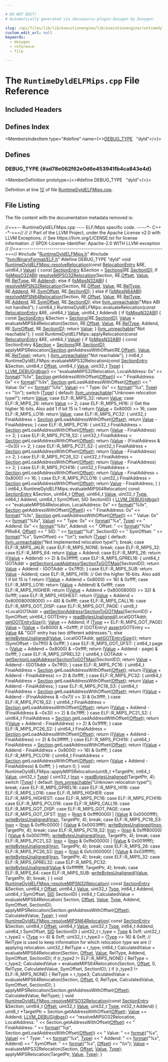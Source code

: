```yaml
---

# DO NOT EDIT!
# Automatically generated via docusaurus-plugin-doxygen by Doxygen.

slug: /api/files/lib/lib/executionengine/lib/executionengine/runtimedyld/lib/executionengine/runtimedyld/targets/runtimedyldelfmips-cpp
custom_edit_url: null
keywords:
  - doxygen
  - reference
  - file

---
```





# The `RuntimeDyldELFMips.cpp` File Reference

<DoxygenPage pluginConfig={pluginConfig}>



## Included Headers

<IncludesList>
<IncludesListItem
  filePath="RuntimeDyldELFMips.h"
  permalink="/docs/api/files/lib/lib/executionengine/lib/executionengine/runtimedyld/lib/executionengine/runtimedyld/targets/runtimedyldelfmips-h"
  isLocal="true" />
<IncludesListItem
  filePath="llvm/BinaryFormat/ELF.h"
  permalink="/docs/api/files/include/include/llvm/include/llvm/binaryformat/elf-h"
  isLocal="true" />
</IncludesList>

## Defines Index

<MembersIndex>

<MembersIndexItem
  type="#define"
  name={<><a href="#ad78e062f62e0d6e453941fb4ca843e4d">DEBUG&#95;TYPE</a>&nbsp;&nbsp;&nbsp;&quot;dyld&quot;</>}>
</MembersIndexItem>

</MembersIndex>


<SectionDefinition>

## Defines

### DEBUG&#95;TYPE {#ad78e062f62e0d6e453941fb4ca843e4d}

<MemberDefinition
  prototype={<>#define DEBUG&#95;TYPE&nbsp;&nbsp;&nbsp;&quot;dyld&quot;</>}>

Definition at line <a href="#l00012">12</a> of file <a href="/docs/api/files/lib/lib/executionengine/lib/executionengine/runtimedyld/lib/executionengine/runtimedyld/targets/runtimedyldelfmips-cpp">RuntimeDyldELFMips.cpp</a>.
</MemberDefinition>

</SectionDefinition>

## File Listing

The file content with the documentation metadata removed is:

<ProgramListing>

<Link id="l00001" /><CodeLine lineNumber="1"><Highlight kind="comment">//===-- RuntimeDyldELFMips.cpp ---- ELF/Mips specific code. -----&#42;- C++ -&#42;-===//</Highlight><Highlight kind="normal"></Highlight></CodeLine>
<Link id="l00002" /><CodeLine lineNumber="2"><Highlight kind="normal"></Highlight><Highlight kind="comment">//</Highlight><Highlight kind="normal"></Highlight></CodeLine>
<Link id="l00003" /><CodeLine lineNumber="3"><Highlight kind="normal"></Highlight><Highlight kind="comment">// Part of the LLVM Project, under the Apache License v2.0 with LLVM Exceptions.</Highlight><Highlight kind="normal"></Highlight></CodeLine>
<Link id="l00004" /><CodeLine lineNumber="4"><Highlight kind="normal"></Highlight><Highlight kind="comment">// See https://llvm.org/LICENSE.txt for license information.</Highlight><Highlight kind="normal"></Highlight></CodeLine>
<Link id="l00005" /><CodeLine lineNumber="5"><Highlight kind="normal"></Highlight><Highlight kind="comment">// SPDX-License-Identifier: Apache-2.0 WITH LLVM-exception</Highlight><Highlight kind="normal"></Highlight></CodeLine>
<Link id="l00006" /><CodeLine lineNumber="6"><Highlight kind="normal"></Highlight><Highlight kind="comment">//</Highlight><Highlight kind="normal"></Highlight></CodeLine>
<Link id="l00007" /><CodeLine lineNumber="7"><Highlight kind="normal"></Highlight><Highlight kind="comment">//===----------------------------------------------------------------------===//</Highlight><Highlight kind="normal"></Highlight></CodeLine>
<Link id="l00008" /><CodeLine lineNumber="8"><Highlight kind="normal"></Highlight></CodeLine>
<Link id="l00009" /><CodeLine lineNumber="9"><Highlight kind="normal"></Highlight><Highlight kind="preprocessor">#include &quot;<a href="/docs/api/files/lib/lib/executionengine/lib/executionengine/runtimedyld/lib/executionengine/runtimedyld/targets/runtimedyldelfmips-h">RuntimeDyldELFMips.h</a>&quot;</Highlight><Highlight kind="normal"></Highlight></CodeLine>
<Link id="l00010" /><CodeLine lineNumber="10"><Highlight kind="normal"></Highlight><Highlight kind="preprocessor">#include &quot;<a href="/docs/api/files/include/include/llvm/include/llvm/binaryformat/elf-h">llvm/BinaryFormat/ELF.h</a>&quot;</Highlight><Highlight kind="normal"></Highlight></CodeLine>
<Link id="l00011" /><CodeLine lineNumber="11"><Highlight kind="normal"></Highlight></CodeLine>
<Link id="l00012" /><CodeLine lineNumber="12" lineLink="#ad78e062f62e0d6e453941fb4ca843e4d"><Highlight kind="normal"></Highlight><Highlight kind="preprocessor">#define DEBUG&#95;TYPE &quot;dyld&quot;</Highlight><Highlight kind="normal"></Highlight></CodeLine>
<Link id="l00013" /><CodeLine lineNumber="13"><Highlight kind="normal"></Highlight></CodeLine>
<Link id="l00014" /><CodeLine lineNumber="14" lineLink="/docs/api/classes/llvm/runtimedyldelfmips/#a68be6b3ae238497d82af98616431b6a1"><Highlight kind="normal"></Highlight><Highlight kind="keywordtype">void</Highlight><Highlight kind="normal"> <a href="/docs/api/classes/llvm/runtimedyldelfmips/#a68be6b3ae238497d82af98616431b6a1">RuntimeDyldELFMips::resolveRelocation</a>(</Highlight><Highlight kind="keyword">const</Highlight><Highlight kind="normal"> <a href="/docs/api/classes/llvm/relocationentry">RelocationEntry</a> &amp;RE,</Highlight></CodeLine>
<Link id="l00015" /><CodeLine lineNumber="15"><Highlight kind="normal">                                           uint64&#95;t <a href="/docs/api/classes/llvm/value">Value</a>) &#123;</Highlight></CodeLine>
<Link id="l00016" /><CodeLine lineNumber="16"><Highlight kind="normal">  </Highlight><Highlight kind="keyword">const</Highlight><Highlight kind="normal"> <a href="/docs/api/classes/llvm/sectionentry">SectionEntry</a> &amp;Section = <a href="/docs/api/classes/llvm/runtimedyldimpl/#afce88102ca208741b470edac5342c4b3">Sections</a>&#91;RE.<a href="/docs/api/classes/llvm/relocationentry/#aec2f9774e1098853d20912f579f501b9">SectionID</a>&#93;;</Highlight></CodeLine>
<Link id="l00017" /><CodeLine lineNumber="17"><Highlight kind="normal">  </Highlight><Highlight kind="keywordflow">if</Highlight><Highlight kind="normal"> (<a href="/docs/api/classes/llvm/runtimedyldimpl/#aa431374d08ab68077b4ba96efe411c72">IsMipsO32ABI</a>)</Highlight></CodeLine>
<Link id="l00018" /><CodeLine lineNumber="18"><Highlight kind="normal">    <a href="/docs/api/classes/llvm/runtimedyldelfmips/#ab6a14d461f831a055c03e7319d54ed3f">resolveMIPSO32Relocation</a>(Section, RE.<a href="/docs/api/classes/llvm/relocationentry/#a4c2824740d2fcf8bd1f44248bdcd4052">Offset</a>, <a href="/docs/api/classes/llvm/value">Value</a>, RE.<a href="/docs/api/classes/llvm/relocationentry/#a4b339d832145cb7ea79bbb90f5233897">RelType</a>, RE.<a href="/docs/api/classes/llvm/relocationentry/#a80213c5b59afecdd125a21b28b9637e9">Addend</a>);</Highlight></CodeLine>
<Link id="l00019" /><CodeLine lineNumber="19"><Highlight kind="normal">  </Highlight><Highlight kind="keywordflow">else</Highlight><Highlight kind="normal"> </Highlight><Highlight kind="keywordflow">if</Highlight><Highlight kind="normal"> (<a href="/docs/api/classes/llvm/runtimedyldimpl/#a940c75979815d8de459e2791701e4853">IsMipsN32ABI</a>) &#123;</Highlight></CodeLine>
<Link id="l00020" /><CodeLine lineNumber="20"><Highlight kind="normal">    <a href="/docs/api/classes/llvm/runtimedyldelfmips/#a3921116f6f0c73983cb3c35d55b83745">resolveMIPSN32Relocation</a>(Section, RE.<a href="/docs/api/classes/llvm/relocationentry/#a4c2824740d2fcf8bd1f44248bdcd4052">Offset</a>, <a href="/docs/api/classes/llvm/value">Value</a>, RE.<a href="/docs/api/classes/llvm/relocationentry/#a4b339d832145cb7ea79bbb90f5233897">RelType</a>, RE.<a href="/docs/api/classes/llvm/relocationentry/#a80213c5b59afecdd125a21b28b9637e9">Addend</a>,</Highlight></CodeLine>
<Link id="l00021" /><CodeLine lineNumber="21"><Highlight kind="normal">                             RE.<a href="/docs/api/classes/llvm/relocationentry/#a194e81d6cc18d873ef123d3f78cedce7">SymOffset</a>, RE.<a href="/docs/api/classes/llvm/relocationentry/#aec2f9774e1098853d20912f579f501b9">SectionID</a>);</Highlight></CodeLine>
<Link id="l00022" /><CodeLine lineNumber="22"><Highlight kind="normal">  &#125; </Highlight><Highlight kind="keywordflow">else</Highlight><Highlight kind="normal"> </Highlight><Highlight kind="keywordflow">if</Highlight><Highlight kind="normal"> (<a href="/docs/api/classes/llvm/runtimedyldimpl/#a3cd00aae21297a0a228ef733b6b47ba4">IsMipsN64ABI</a>)</Highlight></CodeLine>
<Link id="l00023" /><CodeLine lineNumber="23"><Highlight kind="normal">    <a href="/docs/api/classes/llvm/runtimedyldelfmips/#a9d5b074e0252dac7301696a22007113c">resolveMIPSN64Relocation</a>(Section, RE.<a href="/docs/api/classes/llvm/relocationentry/#a4c2824740d2fcf8bd1f44248bdcd4052">Offset</a>, <a href="/docs/api/classes/llvm/value">Value</a>, RE.<a href="/docs/api/classes/llvm/relocationentry/#a4b339d832145cb7ea79bbb90f5233897">RelType</a>, RE.<a href="/docs/api/classes/llvm/relocationentry/#a80213c5b59afecdd125a21b28b9637e9">Addend</a>,</Highlight></CodeLine>
<Link id="l00024" /><CodeLine lineNumber="24"><Highlight kind="normal">                             RE.<a href="/docs/api/classes/llvm/relocationentry/#a194e81d6cc18d873ef123d3f78cedce7">SymOffset</a>, RE.<a href="/docs/api/classes/llvm/relocationentry/#aec2f9774e1098853d20912f579f501b9">SectionID</a>);</Highlight></CodeLine>
<Link id="l00025" /><CodeLine lineNumber="25"><Highlight kind="normal">  </Highlight><Highlight kind="keywordflow">else</Highlight><Highlight kind="normal"></Highlight></CodeLine>
<Link id="l00026" /><CodeLine lineNumber="26"><Highlight kind="normal">    <a href="/docs/api/files/include/include/llvm/include/llvm/support/errorhandling-h/#ace243f5c25697a1107cce46626b3dc94">llvm&#95;unreachable</a>(</Highlight><Highlight kind="stringliteral">&quot;Mips ABI not handled&quot;</Highlight><Highlight kind="normal">);</Highlight></CodeLine>
<Link id="l00027" /><CodeLine lineNumber="27"><Highlight kind="normal">&#125;</Highlight></CodeLine>
<Link id="l00028" /><CodeLine lineNumber="28"><Highlight kind="normal"></Highlight></CodeLine>
<Link id="l00029" /><CodeLine lineNumber="29"><Highlight kind="normal">uint64&#95;t RuntimeDyldELFMips::evaluateRelocation(</Highlight><Highlight kind="keyword">const</Highlight><Highlight kind="normal"> <a href="/docs/api/classes/llvm/relocationentry">RelocationEntry</a> &amp;RE,</Highlight></CodeLine>
<Link id="l00030" /><CodeLine lineNumber="30"><Highlight kind="normal">                                                uint64&#95;t <a href="/docs/api/classes/llvm/value">Value</a>,</Highlight></CodeLine>
<Link id="l00031" /><CodeLine lineNumber="31"><Highlight kind="normal">                                                uint64&#95;t Addend) &#123;</Highlight></CodeLine>
<Link id="l00032" /><CodeLine lineNumber="32"><Highlight kind="normal">  </Highlight><Highlight kind="keywordflow">if</Highlight><Highlight kind="normal"> (<a href="/docs/api/classes/llvm/runtimedyldimpl/#a940c75979815d8de459e2791701e4853">IsMipsN32ABI</a>) &#123;</Highlight></CodeLine>
<Link id="l00033" /><CodeLine lineNumber="33"><Highlight kind="normal">    </Highlight><Highlight kind="keyword">const</Highlight><Highlight kind="normal"> <a href="/docs/api/classes/llvm/sectionentry">SectionEntry</a> &amp;Section = <a href="/docs/api/classes/llvm/runtimedyldimpl/#afce88102ca208741b470edac5342c4b3">Sections</a>&#91;RE.<a href="/docs/api/classes/llvm/relocationentry/#aec2f9774e1098853d20912f579f501b9">SectionID</a>&#93;;</Highlight></CodeLine>
<Link id="l00034" /><CodeLine lineNumber="34"><Highlight kind="normal">    <a href="/docs/api/classes/llvm/value">Value</a> = evaluateMIPS64Relocation(Section, RE.<a href="/docs/api/classes/llvm/relocationentry/#a4c2824740d2fcf8bd1f44248bdcd4052">Offset</a>, <a href="/docs/api/classes/llvm/value">Value</a>, RE.<a href="/docs/api/classes/llvm/relocationentry/#a4b339d832145cb7ea79bbb90f5233897">RelType</a>,</Highlight></CodeLine>
<Link id="l00035" /><CodeLine lineNumber="35"><Highlight kind="normal">                                     Addend, RE.<a href="/docs/api/classes/llvm/relocationentry/#a194e81d6cc18d873ef123d3f78cedce7">SymOffset</a>, RE.<a href="/docs/api/classes/llvm/relocationentry/#aec2f9774e1098853d20912f579f501b9">SectionID</a>);</Highlight></CodeLine>
<Link id="l00036" /><CodeLine lineNumber="36"><Highlight kind="normal">    </Highlight><Highlight kind="keywordflow">return</Highlight><Highlight kind="normal"> <a href="/docs/api/classes/llvm/value">Value</a>;</Highlight></CodeLine>
<Link id="l00037" /><CodeLine lineNumber="37"><Highlight kind="normal">  &#125;</Highlight></CodeLine>
<Link id="l00038" /><CodeLine lineNumber="38"><Highlight kind="normal">  <a href="/docs/api/files/include/include/llvm/include/llvm/support/errorhandling-h/#ace243f5c25697a1107cce46626b3dc94">llvm&#95;unreachable</a>(</Highlight><Highlight kind="stringliteral">&quot;Not reachable&quot;</Highlight><Highlight kind="normal">);</Highlight></CodeLine>
<Link id="l00039" /><CodeLine lineNumber="39"><Highlight kind="normal">&#125;</Highlight></CodeLine>
<Link id="l00040" /><CodeLine lineNumber="40"><Highlight kind="normal"></Highlight></CodeLine>
<Link id="l00041" /><CodeLine lineNumber="41"><Highlight kind="normal"></Highlight><Highlight kind="keywordtype">void</Highlight><Highlight kind="normal"> RuntimeDyldELFMips::applyRelocation(</Highlight><Highlight kind="keyword">const</Highlight><Highlight kind="normal"> <a href="/docs/api/classes/llvm/relocationentry">RelocationEntry</a> &amp;RE,</Highlight></CodeLine>
<Link id="l00042" /><CodeLine lineNumber="42"><Highlight kind="normal">                                         uint64&#95;t <a href="/docs/api/classes/llvm/value">Value</a>) &#123;</Highlight></CodeLine>
<Link id="l00043" /><CodeLine lineNumber="43"><Highlight kind="normal">  </Highlight><Highlight kind="keywordflow">if</Highlight><Highlight kind="normal"> (<a href="/docs/api/classes/llvm/runtimedyldimpl/#a940c75979815d8de459e2791701e4853">IsMipsN32ABI</a>) &#123;</Highlight></CodeLine>
<Link id="l00044" /><CodeLine lineNumber="44"><Highlight kind="normal">    </Highlight><Highlight kind="keyword">const</Highlight><Highlight kind="normal"> SectionEntry &amp;<a href="/docs/api/namespaces/llvm/armbuildattrs/#aea10ca6bf098a425d51ac7fe65d30ed6a69c8a3bdf3f5753779a342f0cd97c090">Section</a> = <a href="/docs/api/classes/llvm/runtimedyldimpl/#afce88102ca208741b470edac5342c4b3">Sections</a>&#91;RE.<a href="/docs/api/classes/llvm/relocationentry/#aec2f9774e1098853d20912f579f501b9">SectionID</a>&#93;;</Highlight></CodeLine>
<Link id="l00045" /><CodeLine lineNumber="45"><Highlight kind="normal">    applyMIPSRelocation(<a href="/docs/api/namespaces/llvm/armbuildattrs/#aea10ca6bf098a425d51ac7fe65d30ed6a69c8a3bdf3f5753779a342f0cd97c090">Section</a>.getAddressWithOffset(RE.<a href="/docs/api/classes/llvm/relocationentry/#a4c2824740d2fcf8bd1f44248bdcd4052">Offset</a>), <a href="/docs/api/namespaces/llvm/#a066e2a31a13d6520e52ae1944f194662">Value</a>,</Highlight></CodeLine>
<Link id="l00046" /><CodeLine lineNumber="46"><Highlight kind="normal">                        RE.<a href="/docs/api/classes/llvm/relocationentry/#a4b339d832145cb7ea79bbb90f5233897">RelType</a>);</Highlight></CodeLine>
<Link id="l00047" /><CodeLine lineNumber="47"><Highlight kind="normal">    </Highlight><Highlight kind="keywordflow">return</Highlight><Highlight kind="normal">;</Highlight></CodeLine>
<Link id="l00048" /><CodeLine lineNumber="48"><Highlight kind="normal">  &#125;</Highlight></CodeLine>
<Link id="l00049" /><CodeLine lineNumber="49"><Highlight kind="normal">  <a href="/docs/api/files/include/include/llvm/include/llvm/support/errorhandling-h/#ace243f5c25697a1107cce46626b3dc94">llvm&#95;unreachable</a>(</Highlight><Highlight kind="stringliteral">&quot;Not reachable&quot;</Highlight><Highlight kind="normal">);</Highlight></CodeLine>
<Link id="l00050" /><CodeLine lineNumber="50"><Highlight kind="normal">&#125;</Highlight></CodeLine>
<Link id="l00051" /><CodeLine lineNumber="51"><Highlight kind="normal"></Highlight></CodeLine>
<Link id="l00052" /><CodeLine lineNumber="52"><Highlight kind="normal">int64&#95;t</Highlight></CodeLine>
<Link id="l00053" /><CodeLine lineNumber="53"><Highlight kind="normal">RuntimeDyldELFMips::evaluateMIPS32Relocation(</Highlight><Highlight kind="keyword">const</Highlight><Highlight kind="normal"> <a href="/docs/api/classes/llvm/sectionentry">SectionEntry</a> &amp;Section,</Highlight></CodeLine>
<Link id="l00054" /><CodeLine lineNumber="54"><Highlight kind="normal">                                             uint64&#95;t <a href="/docs/api/namespaces/llvm/#a05f5b9a11bdcc5feba62899f95dcf878a3134224cba2545bc57954d3b072aebb4">Offset</a>, uint64&#95;t <a href="/docs/api/classes/llvm/value">Value</a>,</Highlight></CodeLine>
<Link id="l00055" /><CodeLine lineNumber="55"><Highlight kind="normal">                                             uint32&#95;t <a href="/docs/api/classes/llvm/type">Type</a>) &#123;</Highlight></CodeLine>
<Link id="l00056" /><CodeLine lineNumber="56"><Highlight kind="normal"></Highlight></CodeLine>
<Link id="l00057" /><CodeLine lineNumber="57"><Highlight kind="normal">  <a href="/docs/api/files/include/include/llvm/include/llvm/support/debug-h/#a196897517069dda1bdb549e24468f7d7">LLVM&#95;DEBUG</a>(<a href="/docs/api/namespaces/llvm/#a7c46c742c31be54870e2038048e6b391">dbgs</a>() &lt;&lt; </Highlight><Highlight kind="stringliteral">&quot;evaluateMIPS32Relocation, LocalAddress: 0x&quot;</Highlight><Highlight kind="normal"></Highlight></CodeLine>
<Link id="l00058" /><CodeLine lineNumber="58"><Highlight kind="normal">                    &lt;&lt; <a href="/docs/api/namespaces/llvm/#a939bc2108d47080767f0c06ba56caec7">format</a>(</Highlight><Highlight kind="stringliteral">&quot;%llx&quot;</Highlight><Highlight kind="normal">, <a href="/docs/api/namespaces/llvm/armbuildattrs/#aea10ca6bf098a425d51ac7fe65d30ed6a69c8a3bdf3f5753779a342f0cd97c090">Section</a>.getAddressWithOffset(<a href="/docs/api/namespaces/llvm/#a05f5b9a11bdcc5feba62899f95dcf878a3134224cba2545bc57954d3b072aebb4">Offset</a>))</Highlight></CodeLine>
<Link id="l00059" /><CodeLine lineNumber="59"><Highlight kind="normal">                    &lt;&lt; </Highlight><Highlight kind="stringliteral">&quot; FinalAddress: 0x&quot;</Highlight><Highlight kind="normal"></Highlight></CodeLine>
<Link id="l00060" /><CodeLine lineNumber="60"><Highlight kind="normal">                    &lt;&lt; <a href="/docs/api/namespaces/llvm/#a939bc2108d47080767f0c06ba56caec7">format</a>(</Highlight><Highlight kind="stringliteral">&quot;%llx&quot;</Highlight><Highlight kind="normal">, <a href="/docs/api/namespaces/llvm/armbuildattrs/#aea10ca6bf098a425d51ac7fe65d30ed6a69c8a3bdf3f5753779a342f0cd97c090">Section</a>.getLoadAddressWithOffset(<a href="/docs/api/namespaces/llvm/#a05f5b9a11bdcc5feba62899f95dcf878a3134224cba2545bc57954d3b072aebb4">Offset</a>))</Highlight></CodeLine>
<Link id="l00061" /><CodeLine lineNumber="61"><Highlight kind="normal">                    &lt;&lt; </Highlight><Highlight kind="stringliteral">&quot; Value: 0x&quot;</Highlight><Highlight kind="normal"> &lt;&lt; <a href="/docs/api/namespaces/llvm/#a939bc2108d47080767f0c06ba56caec7">format</a>(</Highlight><Highlight kind="stringliteral">&quot;%llx&quot;</Highlight><Highlight kind="normal">, <a href="/docs/api/namespaces/llvm/#a066e2a31a13d6520e52ae1944f194662">Value</a>) &lt;&lt; </Highlight><Highlight kind="stringliteral">&quot; Type: 0x&quot;</Highlight><Highlight kind="normal"></Highlight></CodeLine>
<Link id="l00062" /><CodeLine lineNumber="62"><Highlight kind="normal">                    &lt;&lt; <a href="/docs/api/namespaces/llvm/#a939bc2108d47080767f0c06ba56caec7">format</a>(</Highlight><Highlight kind="stringliteral">&quot;%x&quot;</Highlight><Highlight kind="normal">, <a href="/docs/api/files/include/include/llvm/include/llvm/demangle/itaniumdemangle-h/#a88ee8e4eea43084bd8964682683da88caa1fa27779242b4902f7ae3bdd5c6d508">Type</a>) &lt;&lt; </Highlight><Highlight kind="stringliteral">&quot;\\n&quot;</Highlight><Highlight kind="normal">);</Highlight></CodeLine>
<Link id="l00063" /><CodeLine lineNumber="63"><Highlight kind="normal"></Highlight></CodeLine>
<Link id="l00064" /><CodeLine lineNumber="64"><Highlight kind="normal">  </Highlight><Highlight kind="keywordflow">switch</Highlight><Highlight kind="normal"> (<a href="/docs/api/files/include/include/llvm/include/llvm/demangle/itaniumdemangle-h/#a88ee8e4eea43084bd8964682683da88caa1fa27779242b4902f7ae3bdd5c6d508">Type</a>) &#123;</Highlight></CodeLine>
<Link id="l00065" /><CodeLine lineNumber="65"><Highlight kind="normal">  </Highlight><Highlight kind="keywordflow">default</Highlight><Highlight kind="normal">:</Highlight></CodeLine>
<Link id="l00066" /><CodeLine lineNumber="66"><Highlight kind="normal">    <a href="/docs/api/files/include/include/llvm/include/llvm/support/errorhandling-h/#ace243f5c25697a1107cce46626b3dc94">llvm&#95;unreachable</a>(</Highlight><Highlight kind="stringliteral">&quot;Unknown relocation type!&quot;</Highlight><Highlight kind="normal">);</Highlight></CodeLine>
<Link id="l00067" /><CodeLine lineNumber="67"><Highlight kind="normal">    </Highlight><Highlight kind="keywordflow">return</Highlight><Highlight kind="normal"> <a href="/docs/api/namespaces/llvm/#a066e2a31a13d6520e52ae1944f194662">Value</a>;</Highlight></CodeLine>
<Link id="l00068" /><CodeLine lineNumber="68"><Highlight kind="normal">  </Highlight><Highlight kind="keywordflow">case</Highlight><Highlight kind="normal"> ELF::R&#95;MIPS&#95;32:</Highlight></CodeLine>
<Link id="l00069" /><CodeLine lineNumber="69"><Highlight kind="normal">    </Highlight><Highlight kind="keywordflow">return</Highlight><Highlight kind="normal"> <a href="/docs/api/namespaces/llvm/#a066e2a31a13d6520e52ae1944f194662">Value</a>;</Highlight></CodeLine>
<Link id="l00070" /><CodeLine lineNumber="70"><Highlight kind="normal">  </Highlight><Highlight kind="keywordflow">case</Highlight><Highlight kind="normal"> ELF::R&#95;MIPS&#95;26:</Highlight></CodeLine>
<Link id="l00071" /><CodeLine lineNumber="71"><Highlight kind="normal">    </Highlight><Highlight kind="keywordflow">return</Highlight><Highlight kind="normal"> <a href="/docs/api/namespaces/llvm/#a066e2a31a13d6520e52ae1944f194662">Value</a> &gt;&gt; 2;</Highlight></CodeLine>
<Link id="l00072" /><CodeLine lineNumber="72"><Highlight kind="normal">  </Highlight><Highlight kind="keywordflow">case</Highlight><Highlight kind="normal"> ELF::R&#95;MIPS&#95;HI16:</Highlight></CodeLine>
<Link id="l00073" /><CodeLine lineNumber="73"><Highlight kind="normal">    </Highlight><Highlight kind="comment">// Get the higher 16-bits. Also add 1 if bit 15 is 1</Highlight><Highlight kind="normal"></Highlight></CodeLine>
<Link id="l00074" /><CodeLine lineNumber="74"><Highlight kind="normal">    </Highlight><Highlight kind="keywordflow">return</Highlight><Highlight kind="normal"> (<a href="/docs/api/namespaces/llvm/#a066e2a31a13d6520e52ae1944f194662">Value</a> + 0x8000) &gt;&gt; 16;</Highlight></CodeLine>
<Link id="l00075" /><CodeLine lineNumber="75"><Highlight kind="normal">  </Highlight><Highlight kind="keywordflow">case</Highlight><Highlight kind="normal"> ELF::R&#95;MIPS&#95;LO16:</Highlight></CodeLine>
<Link id="l00076" /><CodeLine lineNumber="76"><Highlight kind="normal">    </Highlight><Highlight kind="keywordflow">return</Highlight><Highlight kind="normal"> <a href="/docs/api/namespaces/llvm/#a066e2a31a13d6520e52ae1944f194662">Value</a>;</Highlight></CodeLine>
<Link id="l00077" /><CodeLine lineNumber="77"><Highlight kind="normal">  </Highlight><Highlight kind="keywordflow">case</Highlight><Highlight kind="normal"> ELF::R&#95;MIPS&#95;PC32: &#123;</Highlight></CodeLine>
<Link id="l00078" /><CodeLine lineNumber="78"><Highlight kind="normal">    uint32&#95;t FinalAddress = <a href="/docs/api/namespaces/llvm/armbuildattrs/#aea10ca6bf098a425d51ac7fe65d30ed6a69c8a3bdf3f5753779a342f0cd97c090">Section</a>.getLoadAddressWithOffset(<a href="/docs/api/namespaces/llvm/#a05f5b9a11bdcc5feba62899f95dcf878a3134224cba2545bc57954d3b072aebb4">Offset</a>);</Highlight></CodeLine>
<Link id="l00079" /><CodeLine lineNumber="79"><Highlight kind="normal">    </Highlight><Highlight kind="keywordflow">return</Highlight><Highlight kind="normal"> <a href="/docs/api/namespaces/llvm/#a066e2a31a13d6520e52ae1944f194662">Value</a> - FinalAddress;</Highlight></CodeLine>
<Link id="l00080" /><CodeLine lineNumber="80"><Highlight kind="normal">  &#125;</Highlight></CodeLine>
<Link id="l00081" /><CodeLine lineNumber="81"><Highlight kind="normal">  </Highlight><Highlight kind="keywordflow">case</Highlight><Highlight kind="normal"> ELF::R&#95;MIPS&#95;PC16: &#123;</Highlight></CodeLine>
<Link id="l00082" /><CodeLine lineNumber="82"><Highlight kind="normal">    uint32&#95;t FinalAddress = <a href="/docs/api/namespaces/llvm/armbuildattrs/#aea10ca6bf098a425d51ac7fe65d30ed6a69c8a3bdf3f5753779a342f0cd97c090">Section</a>.getLoadAddressWithOffset(<a href="/docs/api/namespaces/llvm/#a05f5b9a11bdcc5feba62899f95dcf878a3134224cba2545bc57954d3b072aebb4">Offset</a>);</Highlight></CodeLine>
<Link id="l00083" /><CodeLine lineNumber="83"><Highlight kind="normal">    </Highlight><Highlight kind="keywordflow">return</Highlight><Highlight kind="normal"> (<a href="/docs/api/namespaces/llvm/#a066e2a31a13d6520e52ae1944f194662">Value</a> - FinalAddress) &gt;&gt; 2;</Highlight></CodeLine>
<Link id="l00084" /><CodeLine lineNumber="84"><Highlight kind="normal">  &#125;</Highlight></CodeLine>
<Link id="l00085" /><CodeLine lineNumber="85"><Highlight kind="normal">  </Highlight><Highlight kind="keywordflow">case</Highlight><Highlight kind="normal"> ELF::R&#95;MIPS&#95;PC19&#95;S2: &#123;</Highlight></CodeLine>
<Link id="l00086" /><CodeLine lineNumber="86"><Highlight kind="normal">    uint32&#95;t FinalAddress = <a href="/docs/api/namespaces/llvm/armbuildattrs/#aea10ca6bf098a425d51ac7fe65d30ed6a69c8a3bdf3f5753779a342f0cd97c090">Section</a>.getLoadAddressWithOffset(<a href="/docs/api/namespaces/llvm/#a05f5b9a11bdcc5feba62899f95dcf878a3134224cba2545bc57954d3b072aebb4">Offset</a>);</Highlight></CodeLine>
<Link id="l00087" /><CodeLine lineNumber="87"><Highlight kind="normal">    </Highlight><Highlight kind="keywordflow">return</Highlight><Highlight kind="normal"> (<a href="/docs/api/namespaces/llvm/#a066e2a31a13d6520e52ae1944f194662">Value</a> - (FinalAddress &amp; ~0x3)) &gt;&gt; 2;</Highlight></CodeLine>
<Link id="l00088" /><CodeLine lineNumber="88"><Highlight kind="normal">  &#125;</Highlight></CodeLine>
<Link id="l00089" /><CodeLine lineNumber="89"><Highlight kind="normal">  </Highlight><Highlight kind="keywordflow">case</Highlight><Highlight kind="normal"> ELF::R&#95;MIPS&#95;PC21&#95;S2: &#123;</Highlight></CodeLine>
<Link id="l00090" /><CodeLine lineNumber="90"><Highlight kind="normal">    uint32&#95;t FinalAddress = <a href="/docs/api/namespaces/llvm/armbuildattrs/#aea10ca6bf098a425d51ac7fe65d30ed6a69c8a3bdf3f5753779a342f0cd97c090">Section</a>.getLoadAddressWithOffset(<a href="/docs/api/namespaces/llvm/#a05f5b9a11bdcc5feba62899f95dcf878a3134224cba2545bc57954d3b072aebb4">Offset</a>);</Highlight></CodeLine>
<Link id="l00091" /><CodeLine lineNumber="91"><Highlight kind="normal">    </Highlight><Highlight kind="keywordflow">return</Highlight><Highlight kind="normal"> (<a href="/docs/api/namespaces/llvm/#a066e2a31a13d6520e52ae1944f194662">Value</a> - FinalAddress) &gt;&gt; 2;</Highlight></CodeLine>
<Link id="l00092" /><CodeLine lineNumber="92"><Highlight kind="normal">  &#125;</Highlight></CodeLine>
<Link id="l00093" /><CodeLine lineNumber="93"><Highlight kind="normal">  </Highlight><Highlight kind="keywordflow">case</Highlight><Highlight kind="normal"> ELF::R&#95;MIPS&#95;PC26&#95;S2: &#123;</Highlight></CodeLine>
<Link id="l00094" /><CodeLine lineNumber="94"><Highlight kind="normal">    uint32&#95;t FinalAddress = <a href="/docs/api/namespaces/llvm/armbuildattrs/#aea10ca6bf098a425d51ac7fe65d30ed6a69c8a3bdf3f5753779a342f0cd97c090">Section</a>.getLoadAddressWithOffset(<a href="/docs/api/namespaces/llvm/#a05f5b9a11bdcc5feba62899f95dcf878a3134224cba2545bc57954d3b072aebb4">Offset</a>);</Highlight></CodeLine>
<Link id="l00095" /><CodeLine lineNumber="95"><Highlight kind="normal">    </Highlight><Highlight kind="keywordflow">return</Highlight><Highlight kind="normal"> (<a href="/docs/api/namespaces/llvm/#a066e2a31a13d6520e52ae1944f194662">Value</a> - FinalAddress) &gt;&gt; 2;</Highlight></CodeLine>
<Link id="l00096" /><CodeLine lineNumber="96"><Highlight kind="normal">  &#125;</Highlight></CodeLine>
<Link id="l00097" /><CodeLine lineNumber="97"><Highlight kind="normal">  </Highlight><Highlight kind="keywordflow">case</Highlight><Highlight kind="normal"> ELF::R&#95;MIPS&#95;PCHI16: &#123;</Highlight></CodeLine>
<Link id="l00098" /><CodeLine lineNumber="98"><Highlight kind="normal">    uint32&#95;t FinalAddress = <a href="/docs/api/namespaces/llvm/armbuildattrs/#aea10ca6bf098a425d51ac7fe65d30ed6a69c8a3bdf3f5753779a342f0cd97c090">Section</a>.getLoadAddressWithOffset(<a href="/docs/api/namespaces/llvm/#a05f5b9a11bdcc5feba62899f95dcf878a3134224cba2545bc57954d3b072aebb4">Offset</a>);</Highlight></CodeLine>
<Link id="l00099" /><CodeLine lineNumber="99"><Highlight kind="normal">    </Highlight><Highlight kind="keywordflow">return</Highlight><Highlight kind="normal"> (<a href="/docs/api/namespaces/llvm/#a066e2a31a13d6520e52ae1944f194662">Value</a> - FinalAddress + 0x8000) &gt;&gt; 16;</Highlight></CodeLine>
<Link id="l00100" /><CodeLine lineNumber="100"><Highlight kind="normal">  &#125;</Highlight></CodeLine>
<Link id="l00101" /><CodeLine lineNumber="101"><Highlight kind="normal">  </Highlight><Highlight kind="keywordflow">case</Highlight><Highlight kind="normal"> ELF::R&#95;MIPS&#95;PCLO16: &#123;</Highlight></CodeLine>
<Link id="l00102" /><CodeLine lineNumber="102"><Highlight kind="normal">    uint32&#95;t FinalAddress = <a href="/docs/api/namespaces/llvm/armbuildattrs/#aea10ca6bf098a425d51ac7fe65d30ed6a69c8a3bdf3f5753779a342f0cd97c090">Section</a>.getLoadAddressWithOffset(<a href="/docs/api/namespaces/llvm/#a05f5b9a11bdcc5feba62899f95dcf878a3134224cba2545bc57954d3b072aebb4">Offset</a>);</Highlight></CodeLine>
<Link id="l00103" /><CodeLine lineNumber="103"><Highlight kind="normal">    </Highlight><Highlight kind="keywordflow">return</Highlight><Highlight kind="normal"> <a href="/docs/api/namespaces/llvm/#a066e2a31a13d6520e52ae1944f194662">Value</a> - FinalAddress;</Highlight></CodeLine>
<Link id="l00104" /><CodeLine lineNumber="104"><Highlight kind="normal">  &#125;</Highlight></CodeLine>
<Link id="l00105" /><CodeLine lineNumber="105"><Highlight kind="normal">  &#125;</Highlight></CodeLine>
<Link id="l00106" /><CodeLine lineNumber="106"><Highlight kind="normal">&#125;</Highlight></CodeLine>
<Link id="l00107" /><CodeLine lineNumber="107"><Highlight kind="normal"></Highlight></CodeLine>
<Link id="l00108" /><CodeLine lineNumber="108"><Highlight kind="normal">int64&#95;t RuntimeDyldELFMips::evaluateMIPS64Relocation(</Highlight></CodeLine>
<Link id="l00109" /><CodeLine lineNumber="109"><Highlight kind="normal">    </Highlight><Highlight kind="keyword">const</Highlight><Highlight kind="normal"> <a href="/docs/api/classes/llvm/sectionentry">SectionEntry</a> &amp;Section, uint64&#95;t <a href="/docs/api/namespaces/llvm/#a05f5b9a11bdcc5feba62899f95dcf878a3134224cba2545bc57954d3b072aebb4">Offset</a>, uint64&#95;t <a href="/docs/api/classes/llvm/value">Value</a>, uint32&#95;t <a href="/docs/api/classes/llvm/type">Type</a>,</Highlight></CodeLine>
<Link id="l00110" /><CodeLine lineNumber="110"><Highlight kind="normal">    int64&#95;t Addend, uint64&#95;t SymOffset, SID SectionID) &#123;</Highlight></CodeLine>
<Link id="l00111" /><CodeLine lineNumber="111"><Highlight kind="normal"></Highlight></CodeLine>
<Link id="l00112" /><CodeLine lineNumber="112"><Highlight kind="normal">  <a href="/docs/api/files/include/include/llvm/include/llvm/support/debug-h/#a196897517069dda1bdb549e24468f7d7">LLVM&#95;DEBUG</a>(<a href="/docs/api/namespaces/llvm/#a7c46c742c31be54870e2038048e6b391">dbgs</a>() &lt;&lt; </Highlight><Highlight kind="stringliteral">&quot;evaluateMIPS64Relocation, LocalAddress: 0x&quot;</Highlight><Highlight kind="normal"></Highlight></CodeLine>
<Link id="l00113" /><CodeLine lineNumber="113"><Highlight kind="normal">                    &lt;&lt; <a href="/docs/api/namespaces/llvm/#a939bc2108d47080767f0c06ba56caec7">format</a>(</Highlight><Highlight kind="stringliteral">&quot;%llx&quot;</Highlight><Highlight kind="normal">, <a href="/docs/api/namespaces/llvm/armbuildattrs/#aea10ca6bf098a425d51ac7fe65d30ed6a69c8a3bdf3f5753779a342f0cd97c090">Section</a>.getAddressWithOffset(<a href="/docs/api/namespaces/llvm/#a05f5b9a11bdcc5feba62899f95dcf878a3134224cba2545bc57954d3b072aebb4">Offset</a>))</Highlight></CodeLine>
<Link id="l00114" /><CodeLine lineNumber="114"><Highlight kind="normal">                    &lt;&lt; </Highlight><Highlight kind="stringliteral">&quot; FinalAddress: 0x&quot;</Highlight><Highlight kind="normal"></Highlight></CodeLine>
<Link id="l00115" /><CodeLine lineNumber="115"><Highlight kind="normal">                    &lt;&lt; <a href="/docs/api/namespaces/llvm/#a939bc2108d47080767f0c06ba56caec7">format</a>(</Highlight><Highlight kind="stringliteral">&quot;%llx&quot;</Highlight><Highlight kind="normal">, <a href="/docs/api/namespaces/llvm/armbuildattrs/#aea10ca6bf098a425d51ac7fe65d30ed6a69c8a3bdf3f5753779a342f0cd97c090">Section</a>.getLoadAddressWithOffset(<a href="/docs/api/namespaces/llvm/#a05f5b9a11bdcc5feba62899f95dcf878a3134224cba2545bc57954d3b072aebb4">Offset</a>))</Highlight></CodeLine>
<Link id="l00116" /><CodeLine lineNumber="116"><Highlight kind="normal">                    &lt;&lt; </Highlight><Highlight kind="stringliteral">&quot; Value: 0x&quot;</Highlight><Highlight kind="normal"> &lt;&lt; <a href="/docs/api/namespaces/llvm/#a939bc2108d47080767f0c06ba56caec7">format</a>(</Highlight><Highlight kind="stringliteral">&quot;%llx&quot;</Highlight><Highlight kind="normal">, <a href="/docs/api/namespaces/llvm/#a066e2a31a13d6520e52ae1944f194662">Value</a>) &lt;&lt; </Highlight><Highlight kind="stringliteral">&quot; Type: 0x&quot;</Highlight><Highlight kind="normal"></Highlight></CodeLine>
<Link id="l00117" /><CodeLine lineNumber="117"><Highlight kind="normal">                    &lt;&lt; <a href="/docs/api/namespaces/llvm/#a939bc2108d47080767f0c06ba56caec7">format</a>(</Highlight><Highlight kind="stringliteral">&quot;%x&quot;</Highlight><Highlight kind="normal">, <a href="/docs/api/files/include/include/llvm/include/llvm/demangle/itaniumdemangle-h/#a88ee8e4eea43084bd8964682683da88caa1fa27779242b4902f7ae3bdd5c6d508">Type</a>) &lt;&lt; </Highlight><Highlight kind="stringliteral">&quot; Addend: 0x&quot;</Highlight><Highlight kind="normal"></Highlight></CodeLine>
<Link id="l00118" /><CodeLine lineNumber="118"><Highlight kind="normal">                    &lt;&lt; <a href="/docs/api/namespaces/llvm/#a939bc2108d47080767f0c06ba56caec7">format</a>(</Highlight><Highlight kind="stringliteral">&quot;%llx&quot;</Highlight><Highlight kind="normal">, Addend)</Highlight></CodeLine>
<Link id="l00119" /><CodeLine lineNumber="119"><Highlight kind="normal">                    &lt;&lt; </Highlight><Highlight kind="stringliteral">&quot; Offset: &quot;</Highlight><Highlight kind="normal"> &lt;&lt; <a href="/docs/api/namespaces/llvm/#a939bc2108d47080767f0c06ba56caec7">format</a>(</Highlight><Highlight kind="stringliteral">&quot;%llx&quot;</Highlight><Highlight kind="normal"> PRIx64, <a href="/docs/api/namespaces/llvm/#a05f5b9a11bdcc5feba62899f95dcf878a3134224cba2545bc57954d3b072aebb4">Offset</a>)</Highlight></CodeLine>
<Link id="l00120" /><CodeLine lineNumber="120"><Highlight kind="normal">                    &lt;&lt; </Highlight><Highlight kind="stringliteral">&quot; SID: &quot;</Highlight><Highlight kind="normal"> &lt;&lt; <a href="/docs/api/namespaces/llvm/#a939bc2108d47080767f0c06ba56caec7">format</a>(</Highlight><Highlight kind="stringliteral">&quot;%d&quot;</Highlight><Highlight kind="normal">, SectionID)</Highlight></CodeLine>
<Link id="l00121" /><CodeLine lineNumber="121"><Highlight kind="normal">                    &lt;&lt; </Highlight><Highlight kind="stringliteral">&quot; SymOffset: &quot;</Highlight><Highlight kind="normal"> &lt;&lt; <a href="/docs/api/namespaces/llvm/#a939bc2108d47080767f0c06ba56caec7">format</a>(</Highlight><Highlight kind="stringliteral">&quot;%x&quot;</Highlight><Highlight kind="normal">, SymOffset) &lt;&lt; </Highlight><Highlight kind="stringliteral">&quot;\\n&quot;</Highlight><Highlight kind="normal">);</Highlight></CodeLine>
<Link id="l00122" /><CodeLine lineNumber="122"><Highlight kind="normal"></Highlight></CodeLine>
<Link id="l00123" /><CodeLine lineNumber="123"><Highlight kind="normal">  </Highlight><Highlight kind="keywordflow">switch</Highlight><Highlight kind="normal"> (<a href="/docs/api/files/include/include/llvm/include/llvm/demangle/itaniumdemangle-h/#a88ee8e4eea43084bd8964682683da88caa1fa27779242b4902f7ae3bdd5c6d508">Type</a>) &#123;</Highlight></CodeLine>
<Link id="l00124" /><CodeLine lineNumber="124"><Highlight kind="normal">  </Highlight><Highlight kind="keywordflow">default</Highlight><Highlight kind="normal">:</Highlight></CodeLine>
<Link id="l00125" /><CodeLine lineNumber="125"><Highlight kind="normal">    <a href="/docs/api/files/include/include/llvm/include/llvm/support/errorhandling-h/#ace243f5c25697a1107cce46626b3dc94">llvm&#95;unreachable</a>(</Highlight><Highlight kind="stringliteral">&quot;Not implemented relocation type!&quot;</Highlight><Highlight kind="normal">);</Highlight></CodeLine>
<Link id="l00126" /><CodeLine lineNumber="126"><Highlight kind="normal">    </Highlight><Highlight kind="keywordflow">break</Highlight><Highlight kind="normal">;</Highlight></CodeLine>
<Link id="l00127" /><CodeLine lineNumber="127"><Highlight kind="normal">  </Highlight><Highlight kind="keywordflow">case</Highlight><Highlight kind="normal"> ELF::R&#95;MIPS&#95;JALR:</Highlight></CodeLine>
<Link id="l00128" /><CodeLine lineNumber="128"><Highlight kind="normal">  </Highlight><Highlight kind="keywordflow">case</Highlight><Highlight kind="normal"> ELF::R&#95;MIPS&#95;NONE:</Highlight></CodeLine>
<Link id="l00129" /><CodeLine lineNumber="129"><Highlight kind="normal">    </Highlight><Highlight kind="keywordflow">break</Highlight><Highlight kind="normal">;</Highlight></CodeLine>
<Link id="l00130" /><CodeLine lineNumber="130"><Highlight kind="normal">  </Highlight><Highlight kind="keywordflow">case</Highlight><Highlight kind="normal"> ELF::R&#95;MIPS&#95;32:</Highlight></CodeLine>
<Link id="l00131" /><CodeLine lineNumber="131"><Highlight kind="normal">  </Highlight><Highlight kind="keywordflow">case</Highlight><Highlight kind="normal"> ELF::R&#95;MIPS&#95;64:</Highlight></CodeLine>
<Link id="l00132" /><CodeLine lineNumber="132"><Highlight kind="normal">    </Highlight><Highlight kind="keywordflow">return</Highlight><Highlight kind="normal"> <a href="/docs/api/namespaces/llvm/#a066e2a31a13d6520e52ae1944f194662">Value</a> + Addend;</Highlight></CodeLine>
<Link id="l00133" /><CodeLine lineNumber="133"><Highlight kind="normal">  </Highlight><Highlight kind="keywordflow">case</Highlight><Highlight kind="normal"> ELF::R&#95;MIPS&#95;26:</Highlight></CodeLine>
<Link id="l00134" /><CodeLine lineNumber="134"><Highlight kind="normal">    </Highlight><Highlight kind="keywordflow">return</Highlight><Highlight kind="normal"> ((<a href="/docs/api/namespaces/llvm/#a066e2a31a13d6520e52ae1944f194662">Value</a> + Addend) &gt;&gt; 2) &amp; 0x3ffffff;</Highlight></CodeLine>
<Link id="l00135" /><CodeLine lineNumber="135"><Highlight kind="normal">  </Highlight><Highlight kind="keywordflow">case</Highlight><Highlight kind="normal"> ELF::R&#95;MIPS&#95;GPREL16: &#123;</Highlight></CodeLine>
<Link id="l00136" /><CodeLine lineNumber="136"><Highlight kind="normal">    uint64&#95;t GOTAddr = <a href="/docs/api/classes/llvm/runtimedyldimpl/#adada8cf26f3cc4f3560e2af8f7b458bc">getSectionLoadAddress</a>(<a href="/docs/api/classes/llvm/runtimedyldelf/#a3bcf96d2eb6e594a4602399e60b8eddb">SectionToGOTMap</a>&#91;SectionID&#93;);</Highlight></CodeLine>
<Link id="l00137" /><CodeLine lineNumber="137"><Highlight kind="normal">    </Highlight><Highlight kind="keywordflow">return</Highlight><Highlight kind="normal"> <a href="/docs/api/namespaces/llvm/#a066e2a31a13d6520e52ae1944f194662">Value</a> + Addend - (GOTAddr + 0x7ff0);</Highlight></CodeLine>
<Link id="l00138" /><CodeLine lineNumber="138"><Highlight kind="normal">  &#125;</Highlight></CodeLine>
<Link id="l00139" /><CodeLine lineNumber="139"><Highlight kind="normal">  </Highlight><Highlight kind="keywordflow">case</Highlight><Highlight kind="normal"> ELF::R&#95;MIPS&#95;SUB:</Highlight></CodeLine>
<Link id="l00140" /><CodeLine lineNumber="140"><Highlight kind="normal">    </Highlight><Highlight kind="keywordflow">return</Highlight><Highlight kind="normal"> <a href="/docs/api/namespaces/llvm/#a066e2a31a13d6520e52ae1944f194662">Value</a> - Addend;</Highlight></CodeLine>
<Link id="l00141" /><CodeLine lineNumber="141"><Highlight kind="normal">  </Highlight><Highlight kind="keywordflow">case</Highlight><Highlight kind="normal"> ELF::R&#95;MIPS&#95;HI16:</Highlight></CodeLine>
<Link id="l00142" /><CodeLine lineNumber="142"><Highlight kind="normal">    </Highlight><Highlight kind="comment">// Get the higher 16-bits. Also add 1 if bit 15 is 1</Highlight><Highlight kind="normal"></Highlight></CodeLine>
<Link id="l00143" /><CodeLine lineNumber="143"><Highlight kind="normal">    </Highlight><Highlight kind="keywordflow">return</Highlight><Highlight kind="normal"> ((<a href="/docs/api/namespaces/llvm/#a066e2a31a13d6520e52ae1944f194662">Value</a> + Addend + 0x8000) &gt;&gt; 16) &amp; 0xffff;</Highlight></CodeLine>
<Link id="l00144" /><CodeLine lineNumber="144"><Highlight kind="normal">  </Highlight><Highlight kind="keywordflow">case</Highlight><Highlight kind="normal"> ELF::R&#95;MIPS&#95;LO16:</Highlight></CodeLine>
<Link id="l00145" /><CodeLine lineNumber="145"><Highlight kind="normal">    </Highlight><Highlight kind="keywordflow">return</Highlight><Highlight kind="normal"> (<a href="/docs/api/namespaces/llvm/#a066e2a31a13d6520e52ae1944f194662">Value</a> + Addend) &amp; 0xffff;</Highlight></CodeLine>
<Link id="l00146" /><CodeLine lineNumber="146"><Highlight kind="normal">  </Highlight><Highlight kind="keywordflow">case</Highlight><Highlight kind="normal"> ELF::R&#95;MIPS&#95;HIGHER:</Highlight></CodeLine>
<Link id="l00147" /><CodeLine lineNumber="147"><Highlight kind="normal">    </Highlight><Highlight kind="keywordflow">return</Highlight><Highlight kind="normal"> ((<a href="/docs/api/namespaces/llvm/#a066e2a31a13d6520e52ae1944f194662">Value</a> + Addend + 0x80008000) &gt;&gt; 32) &amp; 0xffff;</Highlight></CodeLine>
<Link id="l00148" /><CodeLine lineNumber="148"><Highlight kind="normal">  </Highlight><Highlight kind="keywordflow">case</Highlight><Highlight kind="normal"> ELF::R&#95;MIPS&#95;HIGHEST:</Highlight></CodeLine>
<Link id="l00149" /><CodeLine lineNumber="149"><Highlight kind="normal">    </Highlight><Highlight kind="keywordflow">return</Highlight><Highlight kind="normal"> ((<a href="/docs/api/namespaces/llvm/#a066e2a31a13d6520e52ae1944f194662">Value</a> + Addend + 0x800080008000) &gt;&gt; 48) &amp; 0xffff;</Highlight></CodeLine>
<Link id="l00150" /><CodeLine lineNumber="150"><Highlight kind="normal">  </Highlight><Highlight kind="keywordflow">case</Highlight><Highlight kind="normal"> ELF::R&#95;MIPS&#95;CALL16:</Highlight></CodeLine>
<Link id="l00151" /><CodeLine lineNumber="151"><Highlight kind="normal">  </Highlight><Highlight kind="keywordflow">case</Highlight><Highlight kind="normal"> ELF::R&#95;MIPS&#95;GOT&#95;DISP:</Highlight></CodeLine>
<Link id="l00152" /><CodeLine lineNumber="152"><Highlight kind="normal">  </Highlight><Highlight kind="keywordflow">case</Highlight><Highlight kind="normal"> ELF::R&#95;MIPS&#95;GOT&#95;PAGE: &#123;</Highlight></CodeLine>
<Link id="l00153" /><CodeLine lineNumber="153"><Highlight kind="normal">    uint8&#95;t &#42;LocalGOTAddr =</Highlight></CodeLine>
<Link id="l00154" /><CodeLine lineNumber="154"><Highlight kind="normal">        <a href="/docs/api/classes/llvm/runtimedyldimpl/#aee6ff05f9ffdbe69760734e002307b18">getSectionAddress</a>(<a href="/docs/api/classes/llvm/runtimedyldelf/#a3bcf96d2eb6e594a4602399e60b8eddb">SectionToGOTMap</a>&#91;SectionID&#93;) + SymOffset;</Highlight></CodeLine>
<Link id="l00155" /><CodeLine lineNumber="155"><Highlight kind="normal">    uint64&#95;t GOTEntry = <a href="/docs/api/classes/llvm/runtimedyldimpl/#ad8a8e68671c17b1a8dde17365f897406">readBytesUnaligned</a>(LocalGOTAddr, <a href="/docs/api/classes/llvm/runtimedyldelf/#a1881f42b5c49ba8ed8d1056ee2ff90d8">getGOTEntrySize</a>());</Highlight></CodeLine>
<Link id="l00156" /><CodeLine lineNumber="156"><Highlight kind="normal"></Highlight></CodeLine>
<Link id="l00157" /><CodeLine lineNumber="157"><Highlight kind="normal">    <a href="/docs/api/namespaces/llvm/#a066e2a31a13d6520e52ae1944f194662">Value</a> += Addend;</Highlight></CodeLine>
<Link id="l00158" /><CodeLine lineNumber="158"><Highlight kind="normal">    </Highlight><Highlight kind="keywordflow">if</Highlight><Highlight kind="normal"> (<a href="/docs/api/files/include/include/llvm/include/llvm/demangle/itaniumdemangle-h/#a88ee8e4eea43084bd8964682683da88caa1fa27779242b4902f7ae3bdd5c6d508">Type</a> == ELF::R&#95;MIPS&#95;GOT&#95;PAGE)</Highlight></CodeLine>
<Link id="l00159" /><CodeLine lineNumber="159"><Highlight kind="normal">      <a href="/docs/api/namespaces/llvm/#a066e2a31a13d6520e52ae1944f194662">Value</a> = (<a href="/docs/api/namespaces/llvm/#a066e2a31a13d6520e52ae1944f194662">Value</a> + 0x8000) &amp; ~0xffff;</Highlight></CodeLine>
<Link id="l00160" /><CodeLine lineNumber="160"><Highlight kind="normal"></Highlight></CodeLine>
<Link id="l00161" /><CodeLine lineNumber="161"><Highlight kind="normal">    </Highlight><Highlight kind="keywordflow">if</Highlight><Highlight kind="normal"> (GOTEntry)</Highlight></CodeLine>
<Link id="l00162" /><CodeLine lineNumber="162"><Highlight kind="normal">      <a href="/docs/api/files/lib/lib/target/lib/target/amdgpu/silowercontrolflow-cpp/#a4868c5d81c5ccc98c47aeab6244346a0">assert</a>(GOTEntry == <a href="/docs/api/namespaces/llvm/#a066e2a31a13d6520e52ae1944f194662">Value</a> &amp;&amp;</Highlight></CodeLine>
<Link id="l00163" /><CodeLine lineNumber="163"><Highlight kind="normal">                   </Highlight><Highlight kind="stringliteral">&quot;GOT entry has two different addresses.&quot;</Highlight><Highlight kind="normal">);</Highlight></CodeLine>
<Link id="l00164" /><CodeLine lineNumber="164"><Highlight kind="normal">    </Highlight><Highlight kind="keywordflow">else</Highlight><Highlight kind="normal"></Highlight></CodeLine>
<Link id="l00165" /><CodeLine lineNumber="165"><Highlight kind="normal">      <a href="/docs/api/classes/llvm/runtimedyldimpl/#ac7b095afaba91cf9bf59313c8e94d2d9">writeBytesUnaligned</a>(<a href="/docs/api/namespaces/llvm/#a066e2a31a13d6520e52ae1944f194662">Value</a>, LocalGOTAddr, <a href="/docs/api/classes/llvm/runtimedyldelf/#a1881f42b5c49ba8ed8d1056ee2ff90d8">getGOTEntrySize</a>());</Highlight></CodeLine>
<Link id="l00166" /><CodeLine lineNumber="166"><Highlight kind="normal"></Highlight></CodeLine>
<Link id="l00167" /><CodeLine lineNumber="167"><Highlight kind="normal">    </Highlight><Highlight kind="keywordflow">return</Highlight><Highlight kind="normal"> (SymOffset - 0x7ff0) &amp; 0xffff;</Highlight></CodeLine>
<Link id="l00168" /><CodeLine lineNumber="168"><Highlight kind="normal">  &#125;</Highlight></CodeLine>
<Link id="l00169" /><CodeLine lineNumber="169"><Highlight kind="normal">  </Highlight><Highlight kind="keywordflow">case</Highlight><Highlight kind="normal"> ELF::R&#95;MIPS&#95;GOT&#95;OFST: &#123;</Highlight></CodeLine>
<Link id="l00170" /><CodeLine lineNumber="170"><Highlight kind="normal">    int64&#95;t page = (<a href="/docs/api/namespaces/llvm/#a066e2a31a13d6520e52ae1944f194662">Value</a> + Addend + 0x8000) &amp; ~0xffff;</Highlight></CodeLine>
<Link id="l00171" /><CodeLine lineNumber="171"><Highlight kind="normal">    </Highlight><Highlight kind="keywordflow">return</Highlight><Highlight kind="normal"> (<a href="/docs/api/namespaces/llvm/#a066e2a31a13d6520e52ae1944f194662">Value</a> + Addend - page) &amp; 0xffff;</Highlight></CodeLine>
<Link id="l00172" /><CodeLine lineNumber="172"><Highlight kind="normal">  &#125;</Highlight></CodeLine>
<Link id="l00173" /><CodeLine lineNumber="173"><Highlight kind="normal">  </Highlight><Highlight kind="keywordflow">case</Highlight><Highlight kind="normal"> ELF::R&#95;MIPS&#95;GPREL32: &#123;</Highlight></CodeLine>
<Link id="l00174" /><CodeLine lineNumber="174"><Highlight kind="normal">    uint64&#95;t GOTAddr = <a href="/docs/api/classes/llvm/runtimedyldimpl/#adada8cf26f3cc4f3560e2af8f7b458bc">getSectionLoadAddress</a>(<a href="/docs/api/classes/llvm/runtimedyldelf/#a3bcf96d2eb6e594a4602399e60b8eddb">SectionToGOTMap</a>&#91;SectionID&#93;);</Highlight></CodeLine>
<Link id="l00175" /><CodeLine lineNumber="175"><Highlight kind="normal">    </Highlight><Highlight kind="keywordflow">return</Highlight><Highlight kind="normal"> <a href="/docs/api/namespaces/llvm/#a066e2a31a13d6520e52ae1944f194662">Value</a> + Addend - (GOTAddr + 0x7ff0);</Highlight></CodeLine>
<Link id="l00176" /><CodeLine lineNumber="176"><Highlight kind="normal">  &#125;</Highlight></CodeLine>
<Link id="l00177" /><CodeLine lineNumber="177"><Highlight kind="normal">  </Highlight><Highlight kind="keywordflow">case</Highlight><Highlight kind="normal"> ELF::R&#95;MIPS&#95;PC16: &#123;</Highlight></CodeLine>
<Link id="l00178" /><CodeLine lineNumber="178"><Highlight kind="normal">    uint64&#95;t FinalAddress = <a href="/docs/api/namespaces/llvm/armbuildattrs/#aea10ca6bf098a425d51ac7fe65d30ed6a69c8a3bdf3f5753779a342f0cd97c090">Section</a>.getLoadAddressWithOffset(<a href="/docs/api/namespaces/llvm/#a05f5b9a11bdcc5feba62899f95dcf878a3134224cba2545bc57954d3b072aebb4">Offset</a>);</Highlight></CodeLine>
<Link id="l00179" /><CodeLine lineNumber="179"><Highlight kind="normal">    </Highlight><Highlight kind="keywordflow">return</Highlight><Highlight kind="normal"> ((<a href="/docs/api/namespaces/llvm/#a066e2a31a13d6520e52ae1944f194662">Value</a> + Addend - FinalAddress) &gt;&gt; 2) &amp; 0xffff;</Highlight></CodeLine>
<Link id="l00180" /><CodeLine lineNumber="180"><Highlight kind="normal">  &#125;</Highlight></CodeLine>
<Link id="l00181" /><CodeLine lineNumber="181"><Highlight kind="normal">  </Highlight><Highlight kind="keywordflow">case</Highlight><Highlight kind="normal"> ELF::R&#95;MIPS&#95;PC32: &#123;</Highlight></CodeLine>
<Link id="l00182" /><CodeLine lineNumber="182"><Highlight kind="normal">    uint64&#95;t FinalAddress = <a href="/docs/api/namespaces/llvm/armbuildattrs/#aea10ca6bf098a425d51ac7fe65d30ed6a69c8a3bdf3f5753779a342f0cd97c090">Section</a>.getLoadAddressWithOffset(<a href="/docs/api/namespaces/llvm/#a05f5b9a11bdcc5feba62899f95dcf878a3134224cba2545bc57954d3b072aebb4">Offset</a>);</Highlight></CodeLine>
<Link id="l00183" /><CodeLine lineNumber="183"><Highlight kind="normal">    </Highlight><Highlight kind="keywordflow">return</Highlight><Highlight kind="normal"> <a href="/docs/api/namespaces/llvm/#a066e2a31a13d6520e52ae1944f194662">Value</a> + Addend - FinalAddress;</Highlight></CodeLine>
<Link id="l00184" /><CodeLine lineNumber="184"><Highlight kind="normal">  &#125;</Highlight></CodeLine>
<Link id="l00185" /><CodeLine lineNumber="185"><Highlight kind="normal">  </Highlight><Highlight kind="keywordflow">case</Highlight><Highlight kind="normal"> ELF::R&#95;MIPS&#95;PC18&#95;S3: &#123;</Highlight></CodeLine>
<Link id="l00186" /><CodeLine lineNumber="186"><Highlight kind="normal">    uint64&#95;t FinalAddress = <a href="/docs/api/namespaces/llvm/armbuildattrs/#aea10ca6bf098a425d51ac7fe65d30ed6a69c8a3bdf3f5753779a342f0cd97c090">Section</a>.getLoadAddressWithOffset(<a href="/docs/api/namespaces/llvm/#a05f5b9a11bdcc5feba62899f95dcf878a3134224cba2545bc57954d3b072aebb4">Offset</a>);</Highlight></CodeLine>
<Link id="l00187" /><CodeLine lineNumber="187"><Highlight kind="normal">    </Highlight><Highlight kind="keywordflow">return</Highlight><Highlight kind="normal"> ((<a href="/docs/api/namespaces/llvm/#a066e2a31a13d6520e52ae1944f194662">Value</a> + Addend - (FinalAddress &amp; ~0x7)) &gt;&gt; 3) &amp; 0x3ffff;</Highlight></CodeLine>
<Link id="l00188" /><CodeLine lineNumber="188"><Highlight kind="normal">  &#125;</Highlight></CodeLine>
<Link id="l00189" /><CodeLine lineNumber="189"><Highlight kind="normal">  </Highlight><Highlight kind="keywordflow">case</Highlight><Highlight kind="normal"> ELF::R&#95;MIPS&#95;PC19&#95;S2: &#123;</Highlight></CodeLine>
<Link id="l00190" /><CodeLine lineNumber="190"><Highlight kind="normal">    uint64&#95;t FinalAddress = <a href="/docs/api/namespaces/llvm/armbuildattrs/#aea10ca6bf098a425d51ac7fe65d30ed6a69c8a3bdf3f5753779a342f0cd97c090">Section</a>.getLoadAddressWithOffset(<a href="/docs/api/namespaces/llvm/#a05f5b9a11bdcc5feba62899f95dcf878a3134224cba2545bc57954d3b072aebb4">Offset</a>);</Highlight></CodeLine>
<Link id="l00191" /><CodeLine lineNumber="191"><Highlight kind="normal">    </Highlight><Highlight kind="keywordflow">return</Highlight><Highlight kind="normal"> ((<a href="/docs/api/namespaces/llvm/#a066e2a31a13d6520e52ae1944f194662">Value</a> + Addend - (FinalAddress &amp; ~0x3)) &gt;&gt; 2) &amp; 0x7ffff;</Highlight></CodeLine>
<Link id="l00192" /><CodeLine lineNumber="192"><Highlight kind="normal">  &#125;</Highlight></CodeLine>
<Link id="l00193" /><CodeLine lineNumber="193"><Highlight kind="normal">  </Highlight><Highlight kind="keywordflow">case</Highlight><Highlight kind="normal"> ELF::R&#95;MIPS&#95;PC21&#95;S2: &#123;</Highlight></CodeLine>
<Link id="l00194" /><CodeLine lineNumber="194"><Highlight kind="normal">    uint64&#95;t FinalAddress = <a href="/docs/api/namespaces/llvm/armbuildattrs/#aea10ca6bf098a425d51ac7fe65d30ed6a69c8a3bdf3f5753779a342f0cd97c090">Section</a>.getLoadAddressWithOffset(<a href="/docs/api/namespaces/llvm/#a05f5b9a11bdcc5feba62899f95dcf878a3134224cba2545bc57954d3b072aebb4">Offset</a>);</Highlight></CodeLine>
<Link id="l00195" /><CodeLine lineNumber="195"><Highlight kind="normal">    </Highlight><Highlight kind="keywordflow">return</Highlight><Highlight kind="normal"> ((<a href="/docs/api/namespaces/llvm/#a066e2a31a13d6520e52ae1944f194662">Value</a> + Addend - FinalAddress) &gt;&gt; 2) &amp; 0x1fffff;</Highlight></CodeLine>
<Link id="l00196" /><CodeLine lineNumber="196"><Highlight kind="normal">  &#125;</Highlight></CodeLine>
<Link id="l00197" /><CodeLine lineNumber="197"><Highlight kind="normal">  </Highlight><Highlight kind="keywordflow">case</Highlight><Highlight kind="normal"> ELF::R&#95;MIPS&#95;PC26&#95;S2: &#123;</Highlight></CodeLine>
<Link id="l00198" /><CodeLine lineNumber="198"><Highlight kind="normal">    uint64&#95;t FinalAddress = <a href="/docs/api/namespaces/llvm/armbuildattrs/#aea10ca6bf098a425d51ac7fe65d30ed6a69c8a3bdf3f5753779a342f0cd97c090">Section</a>.getLoadAddressWithOffset(<a href="/docs/api/namespaces/llvm/#a05f5b9a11bdcc5feba62899f95dcf878a3134224cba2545bc57954d3b072aebb4">Offset</a>);</Highlight></CodeLine>
<Link id="l00199" /><CodeLine lineNumber="199"><Highlight kind="normal">    </Highlight><Highlight kind="keywordflow">return</Highlight><Highlight kind="normal"> ((<a href="/docs/api/namespaces/llvm/#a066e2a31a13d6520e52ae1944f194662">Value</a> + Addend - FinalAddress) &gt;&gt; 2) &amp; 0x3ffffff;</Highlight></CodeLine>
<Link id="l00200" /><CodeLine lineNumber="200"><Highlight kind="normal">  &#125;</Highlight></CodeLine>
<Link id="l00201" /><CodeLine lineNumber="201"><Highlight kind="normal">  </Highlight><Highlight kind="keywordflow">case</Highlight><Highlight kind="normal"> ELF::R&#95;MIPS&#95;PCHI16: &#123;</Highlight></CodeLine>
<Link id="l00202" /><CodeLine lineNumber="202"><Highlight kind="normal">    uint64&#95;t FinalAddress = <a href="/docs/api/namespaces/llvm/armbuildattrs/#aea10ca6bf098a425d51ac7fe65d30ed6a69c8a3bdf3f5753779a342f0cd97c090">Section</a>.getLoadAddressWithOffset(<a href="/docs/api/namespaces/llvm/#a05f5b9a11bdcc5feba62899f95dcf878a3134224cba2545bc57954d3b072aebb4">Offset</a>);</Highlight></CodeLine>
<Link id="l00203" /><CodeLine lineNumber="203"><Highlight kind="normal">    </Highlight><Highlight kind="keywordflow">return</Highlight><Highlight kind="normal"> ((<a href="/docs/api/namespaces/llvm/#a066e2a31a13d6520e52ae1944f194662">Value</a> + Addend - FinalAddress + 0x8000) &gt;&gt; 16) &amp; 0xffff;</Highlight></CodeLine>
<Link id="l00204" /><CodeLine lineNumber="204"><Highlight kind="normal">  &#125;</Highlight></CodeLine>
<Link id="l00205" /><CodeLine lineNumber="205"><Highlight kind="normal">  </Highlight><Highlight kind="keywordflow">case</Highlight><Highlight kind="normal"> ELF::R&#95;MIPS&#95;PCLO16: &#123;</Highlight></CodeLine>
<Link id="l00206" /><CodeLine lineNumber="206"><Highlight kind="normal">    uint64&#95;t FinalAddress = <a href="/docs/api/namespaces/llvm/armbuildattrs/#aea10ca6bf098a425d51ac7fe65d30ed6a69c8a3bdf3f5753779a342f0cd97c090">Section</a>.getLoadAddressWithOffset(<a href="/docs/api/namespaces/llvm/#a05f5b9a11bdcc5feba62899f95dcf878a3134224cba2545bc57954d3b072aebb4">Offset</a>);</Highlight></CodeLine>
<Link id="l00207" /><CodeLine lineNumber="207"><Highlight kind="normal">    </Highlight><Highlight kind="keywordflow">return</Highlight><Highlight kind="normal"> (<a href="/docs/api/namespaces/llvm/#a066e2a31a13d6520e52ae1944f194662">Value</a> + Addend - FinalAddress) &amp; 0xffff;</Highlight></CodeLine>
<Link id="l00208" /><CodeLine lineNumber="208"><Highlight kind="normal">  &#125;</Highlight></CodeLine>
<Link id="l00209" /><CodeLine lineNumber="209"><Highlight kind="normal">  &#125;</Highlight></CodeLine>
<Link id="l00210" /><CodeLine lineNumber="210"><Highlight kind="normal">  </Highlight><Highlight kind="keywordflow">return</Highlight><Highlight kind="normal"> 0;</Highlight></CodeLine>
<Link id="l00211" /><CodeLine lineNumber="211"><Highlight kind="normal">&#125;</Highlight></CodeLine>
<Link id="l00212" /><CodeLine lineNumber="212"><Highlight kind="normal"></Highlight></CodeLine>
<Link id="l00213" /><CodeLine lineNumber="213"><Highlight kind="normal"></Highlight><Highlight kind="keywordtype">void</Highlight><Highlight kind="normal"> RuntimeDyldELFMips::applyMIPSRelocation(uint8&#95;t &#42;TargetPtr, int64&#95;t <a href="/docs/api/classes/llvm/value">Value</a>,</Highlight></CodeLine>
<Link id="l00214" /><CodeLine lineNumber="214"><Highlight kind="normal">                                             uint32&#95;t <a href="/docs/api/classes/llvm/type">Type</a>) &#123;</Highlight></CodeLine>
<Link id="l00215" /><CodeLine lineNumber="215"><Highlight kind="normal">  uint32&#95;t <a href="/docs/api/files/lib/lib/target/lib/target/aarch64/aarch64mipeepholeopt-cpp/#a96d5dc120196819fbfbc257cba09b2aa">Insn</a> = <a href="/docs/api/classes/llvm/runtimedyldimpl/#ad8a8e68671c17b1a8dde17365f897406">readBytesUnaligned</a>(TargetPtr, 4);</Highlight></CodeLine>
<Link id="l00216" /><CodeLine lineNumber="216"><Highlight kind="normal"></Highlight></CodeLine>
<Link id="l00217" /><CodeLine lineNumber="217"><Highlight kind="normal">  </Highlight><Highlight kind="keywordflow">switch</Highlight><Highlight kind="normal"> (<a href="/docs/api/files/include/include/llvm/include/llvm/demangle/itaniumdemangle-h/#a88ee8e4eea43084bd8964682683da88caa1fa27779242b4902f7ae3bdd5c6d508">Type</a>) &#123;</Highlight></CodeLine>
<Link id="l00218" /><CodeLine lineNumber="218"><Highlight kind="normal">  </Highlight><Highlight kind="keywordflow">default</Highlight><Highlight kind="normal">:</Highlight></CodeLine>
<Link id="l00219" /><CodeLine lineNumber="219"><Highlight kind="normal">    <a href="/docs/api/files/include/include/llvm/include/llvm/support/errorhandling-h/#ace243f5c25697a1107cce46626b3dc94">llvm&#95;unreachable</a>(</Highlight><Highlight kind="stringliteral">&quot;Unknown relocation type!&quot;</Highlight><Highlight kind="normal">);</Highlight></CodeLine>
<Link id="l00220" /><CodeLine lineNumber="220"><Highlight kind="normal">    </Highlight><Highlight kind="keywordflow">break</Highlight><Highlight kind="normal">;</Highlight></CodeLine>
<Link id="l00221" /><CodeLine lineNumber="221"><Highlight kind="normal">  </Highlight><Highlight kind="keywordflow">case</Highlight><Highlight kind="normal"> ELF::R&#95;MIPS&#95;GPREL16:</Highlight></CodeLine>
<Link id="l00222" /><CodeLine lineNumber="222"><Highlight kind="normal">  </Highlight><Highlight kind="keywordflow">case</Highlight><Highlight kind="normal"> ELF::R&#95;MIPS&#95;HI16:</Highlight></CodeLine>
<Link id="l00223" /><CodeLine lineNumber="223"><Highlight kind="normal">  </Highlight><Highlight kind="keywordflow">case</Highlight><Highlight kind="normal"> ELF::R&#95;MIPS&#95;LO16:</Highlight></CodeLine>
<Link id="l00224" /><CodeLine lineNumber="224"><Highlight kind="normal">  </Highlight><Highlight kind="keywordflow">case</Highlight><Highlight kind="normal"> ELF::R&#95;MIPS&#95;HIGHER:</Highlight></CodeLine>
<Link id="l00225" /><CodeLine lineNumber="225"><Highlight kind="normal">  </Highlight><Highlight kind="keywordflow">case</Highlight><Highlight kind="normal"> ELF::R&#95;MIPS&#95;HIGHEST:</Highlight></CodeLine>
<Link id="l00226" /><CodeLine lineNumber="226"><Highlight kind="normal">  </Highlight><Highlight kind="keywordflow">case</Highlight><Highlight kind="normal"> ELF::R&#95;MIPS&#95;PC16:</Highlight></CodeLine>
<Link id="l00227" /><CodeLine lineNumber="227"><Highlight kind="normal">  </Highlight><Highlight kind="keywordflow">case</Highlight><Highlight kind="normal"> ELF::R&#95;MIPS&#95;PCHI16:</Highlight></CodeLine>
<Link id="l00228" /><CodeLine lineNumber="228"><Highlight kind="normal">  </Highlight><Highlight kind="keywordflow">case</Highlight><Highlight kind="normal"> ELF::R&#95;MIPS&#95;PCLO16:</Highlight></CodeLine>
<Link id="l00229" /><CodeLine lineNumber="229"><Highlight kind="normal">  </Highlight><Highlight kind="keywordflow">case</Highlight><Highlight kind="normal"> ELF::R&#95;MIPS&#95;CALL16:</Highlight></CodeLine>
<Link id="l00230" /><CodeLine lineNumber="230"><Highlight kind="normal">  </Highlight><Highlight kind="keywordflow">case</Highlight><Highlight kind="normal"> ELF::R&#95;MIPS&#95;GOT&#95;DISP:</Highlight></CodeLine>
<Link id="l00231" /><CodeLine lineNumber="231"><Highlight kind="normal">  </Highlight><Highlight kind="keywordflow">case</Highlight><Highlight kind="normal"> ELF::R&#95;MIPS&#95;GOT&#95;PAGE:</Highlight></CodeLine>
<Link id="l00232" /><CodeLine lineNumber="232"><Highlight kind="normal">  </Highlight><Highlight kind="keywordflow">case</Highlight><Highlight kind="normal"> ELF::R&#95;MIPS&#95;GOT&#95;OFST:</Highlight></CodeLine>
<Link id="l00233" /><CodeLine lineNumber="233"><Highlight kind="normal">    <a href="/docs/api/files/lib/lib/target/lib/target/aarch64/aarch64mipeepholeopt-cpp/#a96d5dc120196819fbfbc257cba09b2aa">Insn</a> = (<a href="/docs/api/files/lib/lib/target/lib/target/aarch64/aarch64mipeepholeopt-cpp/#a96d5dc120196819fbfbc257cba09b2aa">Insn</a> &amp; 0xffff0000) | (<a href="/docs/api/namespaces/llvm/#a066e2a31a13d6520e52ae1944f194662">Value</a> &amp; 0x0000ffff);</Highlight></CodeLine>
<Link id="l00234" /><CodeLine lineNumber="234"><Highlight kind="normal">    <a href="/docs/api/classes/llvm/runtimedyldimpl/#ac7b095afaba91cf9bf59313c8e94d2d9">writeBytesUnaligned</a>(<a href="/docs/api/files/lib/lib/target/lib/target/aarch64/aarch64mipeepholeopt-cpp/#a96d5dc120196819fbfbc257cba09b2aa">Insn</a>, TargetPtr, 4);</Highlight></CodeLine>
<Link id="l00235" /><CodeLine lineNumber="235"><Highlight kind="normal">    </Highlight><Highlight kind="keywordflow">break</Highlight><Highlight kind="normal">;</Highlight></CodeLine>
<Link id="l00236" /><CodeLine lineNumber="236"><Highlight kind="normal">  </Highlight><Highlight kind="keywordflow">case</Highlight><Highlight kind="normal"> ELF::R&#95;MIPS&#95;PC18&#95;S3:</Highlight></CodeLine>
<Link id="l00237" /><CodeLine lineNumber="237"><Highlight kind="normal">    <a href="/docs/api/files/lib/lib/target/lib/target/aarch64/aarch64mipeepholeopt-cpp/#a96d5dc120196819fbfbc257cba09b2aa">Insn</a> = (<a href="/docs/api/files/lib/lib/target/lib/target/aarch64/aarch64mipeepholeopt-cpp/#a96d5dc120196819fbfbc257cba09b2aa">Insn</a> &amp; 0xfffc0000) | (<a href="/docs/api/namespaces/llvm/#a066e2a31a13d6520e52ae1944f194662">Value</a> &amp; 0x0003ffff);</Highlight></CodeLine>
<Link id="l00238" /><CodeLine lineNumber="238"><Highlight kind="normal">    <a href="/docs/api/classes/llvm/runtimedyldimpl/#ac7b095afaba91cf9bf59313c8e94d2d9">writeBytesUnaligned</a>(<a href="/docs/api/files/lib/lib/target/lib/target/aarch64/aarch64mipeepholeopt-cpp/#a96d5dc120196819fbfbc257cba09b2aa">Insn</a>, TargetPtr, 4);</Highlight></CodeLine>
<Link id="l00239" /><CodeLine lineNumber="239"><Highlight kind="normal">    </Highlight><Highlight kind="keywordflow">break</Highlight><Highlight kind="normal">;</Highlight></CodeLine>
<Link id="l00240" /><CodeLine lineNumber="240"><Highlight kind="normal">  </Highlight><Highlight kind="keywordflow">case</Highlight><Highlight kind="normal"> ELF::R&#95;MIPS&#95;PC19&#95;S2:</Highlight></CodeLine>
<Link id="l00241" /><CodeLine lineNumber="241"><Highlight kind="normal">    <a href="/docs/api/files/lib/lib/target/lib/target/aarch64/aarch64mipeepholeopt-cpp/#a96d5dc120196819fbfbc257cba09b2aa">Insn</a> = (<a href="/docs/api/files/lib/lib/target/lib/target/aarch64/aarch64mipeepholeopt-cpp/#a96d5dc120196819fbfbc257cba09b2aa">Insn</a> &amp; 0xfff80000) | (<a href="/docs/api/namespaces/llvm/#a066e2a31a13d6520e52ae1944f194662">Value</a> &amp; 0x0007ffff);</Highlight></CodeLine>
<Link id="l00242" /><CodeLine lineNumber="242"><Highlight kind="normal">    <a href="/docs/api/classes/llvm/runtimedyldimpl/#ac7b095afaba91cf9bf59313c8e94d2d9">writeBytesUnaligned</a>(<a href="/docs/api/files/lib/lib/target/lib/target/aarch64/aarch64mipeepholeopt-cpp/#a96d5dc120196819fbfbc257cba09b2aa">Insn</a>, TargetPtr, 4);</Highlight></CodeLine>
<Link id="l00243" /><CodeLine lineNumber="243"><Highlight kind="normal">    </Highlight><Highlight kind="keywordflow">break</Highlight><Highlight kind="normal">;</Highlight></CodeLine>
<Link id="l00244" /><CodeLine lineNumber="244"><Highlight kind="normal">  </Highlight><Highlight kind="keywordflow">case</Highlight><Highlight kind="normal"> ELF::R&#95;MIPS&#95;PC21&#95;S2:</Highlight></CodeLine>
<Link id="l00245" /><CodeLine lineNumber="245"><Highlight kind="normal">    <a href="/docs/api/files/lib/lib/target/lib/target/aarch64/aarch64mipeepholeopt-cpp/#a96d5dc120196819fbfbc257cba09b2aa">Insn</a> = (<a href="/docs/api/files/lib/lib/target/lib/target/aarch64/aarch64mipeepholeopt-cpp/#a96d5dc120196819fbfbc257cba09b2aa">Insn</a> &amp; 0xffe00000) | (<a href="/docs/api/namespaces/llvm/#a066e2a31a13d6520e52ae1944f194662">Value</a> &amp; 0x001fffff);</Highlight></CodeLine>
<Link id="l00246" /><CodeLine lineNumber="246"><Highlight kind="normal">    <a href="/docs/api/classes/llvm/runtimedyldimpl/#ac7b095afaba91cf9bf59313c8e94d2d9">writeBytesUnaligned</a>(<a href="/docs/api/files/lib/lib/target/lib/target/aarch64/aarch64mipeepholeopt-cpp/#a96d5dc120196819fbfbc257cba09b2aa">Insn</a>, TargetPtr, 4);</Highlight></CodeLine>
<Link id="l00247" /><CodeLine lineNumber="247"><Highlight kind="normal">    </Highlight><Highlight kind="keywordflow">break</Highlight><Highlight kind="normal">;</Highlight></CodeLine>
<Link id="l00248" /><CodeLine lineNumber="248"><Highlight kind="normal">  </Highlight><Highlight kind="keywordflow">case</Highlight><Highlight kind="normal"> ELF::R&#95;MIPS&#95;26:</Highlight></CodeLine>
<Link id="l00249" /><CodeLine lineNumber="249"><Highlight kind="normal">  </Highlight><Highlight kind="keywordflow">case</Highlight><Highlight kind="normal"> ELF::R&#95;MIPS&#95;PC26&#95;S2:</Highlight></CodeLine>
<Link id="l00250" /><CodeLine lineNumber="250"><Highlight kind="normal">    <a href="/docs/api/files/lib/lib/target/lib/target/aarch64/aarch64mipeepholeopt-cpp/#a96d5dc120196819fbfbc257cba09b2aa">Insn</a> = (<a href="/docs/api/files/lib/lib/target/lib/target/aarch64/aarch64mipeepholeopt-cpp/#a96d5dc120196819fbfbc257cba09b2aa">Insn</a> &amp; 0xfc000000) | (<a href="/docs/api/namespaces/llvm/#a066e2a31a13d6520e52ae1944f194662">Value</a> &amp; 0x03ffffff);</Highlight></CodeLine>
<Link id="l00251" /><CodeLine lineNumber="251"><Highlight kind="normal">    <a href="/docs/api/classes/llvm/runtimedyldimpl/#ac7b095afaba91cf9bf59313c8e94d2d9">writeBytesUnaligned</a>(<a href="/docs/api/files/lib/lib/target/lib/target/aarch64/aarch64mipeepholeopt-cpp/#a96d5dc120196819fbfbc257cba09b2aa">Insn</a>, TargetPtr, 4);</Highlight></CodeLine>
<Link id="l00252" /><CodeLine lineNumber="252"><Highlight kind="normal">    </Highlight><Highlight kind="keywordflow">break</Highlight><Highlight kind="normal">;</Highlight></CodeLine>
<Link id="l00253" /><CodeLine lineNumber="253"><Highlight kind="normal">  </Highlight><Highlight kind="keywordflow">case</Highlight><Highlight kind="normal"> ELF::R&#95;MIPS&#95;32:</Highlight></CodeLine>
<Link id="l00254" /><CodeLine lineNumber="254"><Highlight kind="normal">  </Highlight><Highlight kind="keywordflow">case</Highlight><Highlight kind="normal"> ELF::R&#95;MIPS&#95;GPREL32:</Highlight></CodeLine>
<Link id="l00255" /><CodeLine lineNumber="255"><Highlight kind="normal">  </Highlight><Highlight kind="keywordflow">case</Highlight><Highlight kind="normal"> ELF::R&#95;MIPS&#95;PC32:</Highlight></CodeLine>
<Link id="l00256" /><CodeLine lineNumber="256"><Highlight kind="normal">    <a href="/docs/api/classes/llvm/runtimedyldimpl/#ac7b095afaba91cf9bf59313c8e94d2d9">writeBytesUnaligned</a>(<a href="/docs/api/namespaces/llvm/#a066e2a31a13d6520e52ae1944f194662">Value</a> &amp; 0xffffffff, TargetPtr, 4);</Highlight></CodeLine>
<Link id="l00257" /><CodeLine lineNumber="257"><Highlight kind="normal">    </Highlight><Highlight kind="keywordflow">break</Highlight><Highlight kind="normal">;</Highlight></CodeLine>
<Link id="l00258" /><CodeLine lineNumber="258"><Highlight kind="normal">  </Highlight><Highlight kind="keywordflow">case</Highlight><Highlight kind="normal"> ELF::R&#95;MIPS&#95;64:</Highlight></CodeLine>
<Link id="l00259" /><CodeLine lineNumber="259"><Highlight kind="normal">  </Highlight><Highlight kind="keywordflow">case</Highlight><Highlight kind="normal"> ELF::R&#95;MIPS&#95;SUB:</Highlight></CodeLine>
<Link id="l00260" /><CodeLine lineNumber="260"><Highlight kind="normal">    <a href="/docs/api/classes/llvm/runtimedyldimpl/#ac7b095afaba91cf9bf59313c8e94d2d9">writeBytesUnaligned</a>(<a href="/docs/api/namespaces/llvm/#a066e2a31a13d6520e52ae1944f194662">Value</a>, TargetPtr, 8);</Highlight></CodeLine>
<Link id="l00261" /><CodeLine lineNumber="261"><Highlight kind="normal">    </Highlight><Highlight kind="keywordflow">break</Highlight><Highlight kind="normal">;</Highlight></CodeLine>
<Link id="l00262" /><CodeLine lineNumber="262"><Highlight kind="normal">  &#125;</Highlight></CodeLine>
<Link id="l00263" /><CodeLine lineNumber="263"><Highlight kind="normal">&#125;</Highlight></CodeLine>
<Link id="l00264" /><CodeLine lineNumber="264"><Highlight kind="normal"></Highlight></CodeLine>
<Link id="l00265" /><CodeLine lineNumber="265" lineLink="/docs/api/classes/llvm/runtimedyldelfmips/#a3921116f6f0c73983cb3c35d55b83745"><Highlight kind="normal"></Highlight><Highlight kind="keywordtype">void</Highlight><Highlight kind="normal"> <a href="/docs/api/classes/llvm/runtimedyldelfmips/#a3921116f6f0c73983cb3c35d55b83745">RuntimeDyldELFMips::resolveMIPSN32Relocation</a>(</Highlight></CodeLine>
<Link id="l00266" /><CodeLine lineNumber="266"><Highlight kind="normal">    </Highlight><Highlight kind="keyword">const</Highlight><Highlight kind="normal"> <a href="/docs/api/classes/llvm/sectionentry">SectionEntry</a> &amp;Section, uint64&#95;t <a href="/docs/api/namespaces/llvm/#a05f5b9a11bdcc5feba62899f95dcf878a3134224cba2545bc57954d3b072aebb4">Offset</a>, uint64&#95;t <a href="/docs/api/classes/llvm/value">Value</a>, uint32&#95;t <a href="/docs/api/classes/llvm/type">Type</a>,</Highlight></CodeLine>
<Link id="l00267" /><CodeLine lineNumber="267"><Highlight kind="normal">    int64&#95;t Addend, uint64&#95;t SymOffset, <a href="/docs/api/classes/llvm/runtimedyldimpl/#a8ad6e355243eab1c1a3993f9bda8b2d1">SID</a> SectionID) &#123;</Highlight></CodeLine>
<Link id="l00268" /><CodeLine lineNumber="268"><Highlight kind="normal">  int64&#95;t CalculatedValue = evaluateMIPS64Relocation(</Highlight></CodeLine>
<Link id="l00269" /><CodeLine lineNumber="269"><Highlight kind="normal">      Section, <a href="/docs/api/namespaces/llvm/#a05f5b9a11bdcc5feba62899f95dcf878a3134224cba2545bc57954d3b072aebb4">Offset</a>, <a href="/docs/api/classes/llvm/value">Value</a>, <a href="/docs/api/classes/llvm/type">Type</a>, Addend, SymOffset, SectionID);</Highlight></CodeLine>
<Link id="l00270" /><CodeLine lineNumber="270"><Highlight kind="normal">  applyMIPSRelocation(Section.getAddressWithOffset(<a href="/docs/api/namespaces/llvm/#a05f5b9a11bdcc5feba62899f95dcf878a3134224cba2545bc57954d3b072aebb4">Offset</a>), CalculatedValue,</Highlight></CodeLine>
<Link id="l00271" /><CodeLine lineNumber="271"><Highlight kind="normal">                      <a href="/docs/api/classes/llvm/type">Type</a>);</Highlight></CodeLine>
<Link id="l00272" /><CodeLine lineNumber="272"><Highlight kind="normal">&#125;</Highlight></CodeLine>
<Link id="l00273" /><CodeLine lineNumber="273"><Highlight kind="normal"></Highlight></CodeLine>
<Link id="l00274" /><CodeLine lineNumber="274" lineLink="/docs/api/classes/llvm/runtimedyldelfmips/#a9d5b074e0252dac7301696a22007113c"><Highlight kind="normal"></Highlight><Highlight kind="keywordtype">void</Highlight><Highlight kind="normal"> <a href="/docs/api/classes/llvm/runtimedyldelfmips/#a9d5b074e0252dac7301696a22007113c">RuntimeDyldELFMips::resolveMIPSN64Relocation</a>(</Highlight></CodeLine>
<Link id="l00275" /><CodeLine lineNumber="275"><Highlight kind="normal">    </Highlight><Highlight kind="keyword">const</Highlight><Highlight kind="normal"> <a href="/docs/api/classes/llvm/sectionentry">SectionEntry</a> &amp;Section, uint64&#95;t <a href="/docs/api/namespaces/llvm/#a05f5b9a11bdcc5feba62899f95dcf878a3134224cba2545bc57954d3b072aebb4">Offset</a>, uint64&#95;t <a href="/docs/api/classes/llvm/value">Value</a>, uint32&#95;t <a href="/docs/api/classes/llvm/type">Type</a>,</Highlight></CodeLine>
<Link id="l00276" /><CodeLine lineNumber="276"><Highlight kind="normal">    int64&#95;t Addend, uint64&#95;t SymOffset, <a href="/docs/api/classes/llvm/runtimedyldimpl/#a8ad6e355243eab1c1a3993f9bda8b2d1">SID</a> SectionID) &#123;</Highlight></CodeLine>
<Link id="l00277" /><CodeLine lineNumber="277"><Highlight kind="normal">  uint32&#95;t r&#95;type = <a href="/docs/api/classes/llvm/type">Type</a> &amp; 0xff;</Highlight></CodeLine>
<Link id="l00278" /><CodeLine lineNumber="278"><Highlight kind="normal">  uint32&#95;t r&#95;type2 = (<a href="/docs/api/classes/llvm/type">Type</a> &gt;&gt; 8) &amp; 0xff;</Highlight></CodeLine>
<Link id="l00279" /><CodeLine lineNumber="279"><Highlight kind="normal">  uint32&#95;t r&#95;type3 = (<a href="/docs/api/classes/llvm/type">Type</a> &gt;&gt; 16) &amp; 0xff;</Highlight></CodeLine>
<Link id="l00280" /><CodeLine lineNumber="280"><Highlight kind="normal"></Highlight></CodeLine>
<Link id="l00281" /><CodeLine lineNumber="281"><Highlight kind="normal">  </Highlight><Highlight kind="comment">// RelType is used to keep information for which relocation type we are</Highlight><Highlight kind="normal"></Highlight></CodeLine>
<Link id="l00282" /><CodeLine lineNumber="282"><Highlight kind="normal">  </Highlight><Highlight kind="comment">// applying relocation.</Highlight><Highlight kind="normal"></Highlight></CodeLine>
<Link id="l00283" /><CodeLine lineNumber="283"><Highlight kind="normal">  uint32&#95;t RelType = r&#95;type;</Highlight></CodeLine>
<Link id="l00284" /><CodeLine lineNumber="284"><Highlight kind="normal">  int64&#95;t CalculatedValue = evaluateMIPS64Relocation(Section, <a href="/docs/api/namespaces/llvm/#a05f5b9a11bdcc5feba62899f95dcf878a3134224cba2545bc57954d3b072aebb4">Offset</a>, <a href="/docs/api/classes/llvm/value">Value</a>,</Highlight></CodeLine>
<Link id="l00285" /><CodeLine lineNumber="285"><Highlight kind="normal">                                                     RelType, Addend,</Highlight></CodeLine>
<Link id="l00286" /><CodeLine lineNumber="286"><Highlight kind="normal">                                                     SymOffset, SectionID);</Highlight></CodeLine>
<Link id="l00287" /><CodeLine lineNumber="287"><Highlight kind="normal">  </Highlight><Highlight kind="keywordflow">if</Highlight><Highlight kind="normal"> (r&#95;type2 != ELF::R&#95;MIPS&#95;NONE) &#123;</Highlight></CodeLine>
<Link id="l00288" /><CodeLine lineNumber="288"><Highlight kind="normal">    RelType = r&#95;type2;</Highlight></CodeLine>
<Link id="l00289" /><CodeLine lineNumber="289"><Highlight kind="normal">    CalculatedValue = evaluateMIPS64Relocation(Section, <a href="/docs/api/namespaces/llvm/#a05f5b9a11bdcc5feba62899f95dcf878a3134224cba2545bc57954d3b072aebb4">Offset</a>, 0, RelType,</Highlight></CodeLine>
<Link id="l00290" /><CodeLine lineNumber="290"><Highlight kind="normal">                                               CalculatedValue, SymOffset,</Highlight></CodeLine>
<Link id="l00291" /><CodeLine lineNumber="291"><Highlight kind="normal">                                               SectionID);</Highlight></CodeLine>
<Link id="l00292" /><CodeLine lineNumber="292"><Highlight kind="normal">  &#125;</Highlight></CodeLine>
<Link id="l00293" /><CodeLine lineNumber="293"><Highlight kind="normal">  </Highlight><Highlight kind="keywordflow">if</Highlight><Highlight kind="normal"> (r&#95;type3 != ELF::R&#95;MIPS&#95;NONE) &#123;</Highlight></CodeLine>
<Link id="l00294" /><CodeLine lineNumber="294"><Highlight kind="normal">    RelType = r&#95;type3;</Highlight></CodeLine>
<Link id="l00295" /><CodeLine lineNumber="295"><Highlight kind="normal">    CalculatedValue = evaluateMIPS64Relocation(Section, <a href="/docs/api/namespaces/llvm/#a05f5b9a11bdcc5feba62899f95dcf878a3134224cba2545bc57954d3b072aebb4">Offset</a>, 0, RelType,</Highlight></CodeLine>
<Link id="l00296" /><CodeLine lineNumber="296"><Highlight kind="normal">                                               CalculatedValue, SymOffset,</Highlight></CodeLine>
<Link id="l00297" /><CodeLine lineNumber="297"><Highlight kind="normal">                                               SectionID);</Highlight></CodeLine>
<Link id="l00298" /><CodeLine lineNumber="298"><Highlight kind="normal">  &#125;</Highlight></CodeLine>
<Link id="l00299" /><CodeLine lineNumber="299"><Highlight kind="normal">  applyMIPSRelocation(Section.getAddressWithOffset(<a href="/docs/api/namespaces/llvm/#a05f5b9a11bdcc5feba62899f95dcf878a3134224cba2545bc57954d3b072aebb4">Offset</a>), CalculatedValue,</Highlight></CodeLine>
<Link id="l00300" /><CodeLine lineNumber="300"><Highlight kind="normal">                      RelType);</Highlight></CodeLine>
<Link id="l00301" /><CodeLine lineNumber="301"><Highlight kind="normal">&#125;</Highlight></CodeLine>
<Link id="l00302" /><CodeLine lineNumber="302"><Highlight kind="normal"></Highlight></CodeLine>
<Link id="l00303" /><CodeLine lineNumber="303" lineLink="/docs/api/classes/llvm/runtimedyldelfmips/#ab6a14d461f831a055c03e7319d54ed3f"><Highlight kind="normal"></Highlight><Highlight kind="keywordtype">void</Highlight><Highlight kind="normal"> <a href="/docs/api/classes/llvm/runtimedyldelfmips/#ab6a14d461f831a055c03e7319d54ed3f">RuntimeDyldELFMips::resolveMIPSO32Relocation</a>(</Highlight><Highlight kind="keyword">const</Highlight><Highlight kind="normal"> <a href="/docs/api/classes/llvm/sectionentry">SectionEntry</a> &amp;Section,</Highlight></CodeLine>
<Link id="l00304" /><CodeLine lineNumber="304"><Highlight kind="normal">                                                  uint64&#95;t <a href="/docs/api/namespaces/llvm/#a05f5b9a11bdcc5feba62899f95dcf878a3134224cba2545bc57954d3b072aebb4">Offset</a>,</Highlight></CodeLine>
<Link id="l00305" /><CodeLine lineNumber="305"><Highlight kind="normal">                                                  uint32&#95;t <a href="/docs/api/classes/llvm/value">Value</a>, uint32&#95;t <a href="/docs/api/classes/llvm/type">Type</a>,</Highlight></CodeLine>
<Link id="l00306" /><CodeLine lineNumber="306"><Highlight kind="normal">                                                  int32&#95;t Addend) &#123;</Highlight></CodeLine>
<Link id="l00307" /><CodeLine lineNumber="307"><Highlight kind="normal">  uint8&#95;t &#42;TargetPtr = Section.getAddressWithOffset(<a href="/docs/api/namespaces/llvm/#a05f5b9a11bdcc5feba62899f95dcf878a3134224cba2545bc57954d3b072aebb4">Offset</a>);</Highlight></CodeLine>
<Link id="l00308" /><CodeLine lineNumber="308"><Highlight kind="normal">  <a href="/docs/api/classes/llvm/value">Value</a> += Addend;</Highlight></CodeLine>
<Link id="l00309" /><CodeLine lineNumber="309"><Highlight kind="normal"></Highlight></CodeLine>
<Link id="l00310" /><CodeLine lineNumber="310"><Highlight kind="normal">  <a href="/docs/api/files/include/include/llvm/include/llvm/support/debug-h/#a196897517069dda1bdb549e24468f7d7">LLVM&#95;DEBUG</a>(<a href="/docs/api/namespaces/llvm/#a7c46c742c31be54870e2038048e6b391">dbgs</a>() &lt;&lt; </Highlight><Highlight kind="stringliteral">&quot;resolveMIPSO32Relocation, LocalAddress: &quot;</Highlight><Highlight kind="normal"></Highlight></CodeLine>
<Link id="l00311" /><CodeLine lineNumber="311"><Highlight kind="normal">                    &lt;&lt; Section.getAddressWithOffset(<a href="/docs/api/namespaces/llvm/#a05f5b9a11bdcc5feba62899f95dcf878a3134224cba2545bc57954d3b072aebb4">Offset</a>) &lt;&lt; </Highlight><Highlight kind="stringliteral">&quot; FinalAddress: &quot;</Highlight><Highlight kind="normal"></Highlight></CodeLine>
<Link id="l00312" /><CodeLine lineNumber="312"><Highlight kind="normal">                    &lt;&lt; <a href="/docs/api/namespaces/llvm/#a939bc2108d47080767f0c06ba56caec7">format</a>(</Highlight><Highlight kind="stringliteral">&quot;%p&quot;</Highlight><Highlight kind="normal">, Section.getLoadAddressWithOffset(<a href="/docs/api/namespaces/llvm/#a05f5b9a11bdcc5feba62899f95dcf878a3134224cba2545bc57954d3b072aebb4">Offset</a>))</Highlight></CodeLine>
<Link id="l00313" /><CodeLine lineNumber="313"><Highlight kind="normal">                    &lt;&lt; </Highlight><Highlight kind="stringliteral">&quot; Value: &quot;</Highlight><Highlight kind="normal"> &lt;&lt; <a href="/docs/api/namespaces/llvm/#a939bc2108d47080767f0c06ba56caec7">format</a>(</Highlight><Highlight kind="stringliteral">&quot;%x&quot;</Highlight><Highlight kind="normal">, <a href="/docs/api/classes/llvm/value">Value</a>) &lt;&lt; </Highlight><Highlight kind="stringliteral">&quot; Type: &quot;</Highlight><Highlight kind="normal"></Highlight></CodeLine>
<Link id="l00314" /><CodeLine lineNumber="314"><Highlight kind="normal">                    &lt;&lt; <a href="/docs/api/namespaces/llvm/#a939bc2108d47080767f0c06ba56caec7">format</a>(</Highlight><Highlight kind="stringliteral">&quot;%x&quot;</Highlight><Highlight kind="normal">, <a href="/docs/api/classes/llvm/type">Type</a>) &lt;&lt; </Highlight><Highlight kind="stringliteral">&quot; Addend: &quot;</Highlight><Highlight kind="normal"> &lt;&lt; <a href="/docs/api/namespaces/llvm/#a939bc2108d47080767f0c06ba56caec7">format</a>(</Highlight><Highlight kind="stringliteral">&quot;%x&quot;</Highlight><Highlight kind="normal">, Addend)</Highlight></CodeLine>
<Link id="l00315" /><CodeLine lineNumber="315"><Highlight kind="normal">                    &lt;&lt; </Highlight><Highlight kind="stringliteral">&quot; SymOffset: &quot;</Highlight><Highlight kind="normal"> &lt;&lt; <a href="/docs/api/namespaces/llvm/#a939bc2108d47080767f0c06ba56caec7">format</a>(</Highlight><Highlight kind="stringliteral">&quot;%x&quot;</Highlight><Highlight kind="normal">, <a href="/docs/api/namespaces/llvm/#a05f5b9a11bdcc5feba62899f95dcf878a3134224cba2545bc57954d3b072aebb4">Offset</a>) &lt;&lt; </Highlight><Highlight kind="stringliteral">&quot;\\n&quot;</Highlight><Highlight kind="normal">);</Highlight></CodeLine>
<Link id="l00316" /><CodeLine lineNumber="316"><Highlight kind="normal"></Highlight></CodeLine>
<Link id="l00317" /><CodeLine lineNumber="317"><Highlight kind="normal">  <a href="/docs/api/classes/llvm/value">Value</a> = evaluateMIPS32Relocation(Section, <a href="/docs/api/namespaces/llvm/#a05f5b9a11bdcc5feba62899f95dcf878a3134224cba2545bc57954d3b072aebb4">Offset</a>, <a href="/docs/api/classes/llvm/value">Value</a>, <a href="/docs/api/classes/llvm/type">Type</a>);</Highlight></CodeLine>
<Link id="l00318" /><CodeLine lineNumber="318"><Highlight kind="normal"></Highlight></CodeLine>
<Link id="l00319" /><CodeLine lineNumber="319"><Highlight kind="normal">  applyMIPSRelocation(TargetPtr, <a href="/docs/api/classes/llvm/value">Value</a>, <a href="/docs/api/classes/llvm/type">Type</a>);</Highlight></CodeLine>
<Link id="l00320" /><CodeLine lineNumber="320"><Highlight kind="normal">&#125;</Highlight></CodeLine>

</ProgramListing>


</DoxygenPage>
